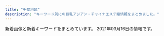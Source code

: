 ```yaml
---
title: "千葉地区"
description: "キーワード別にの巨乳アジアン・チャイナエステ嬢情報をまとめました。"
---
```


新着画像と新着キーワードをまとめています。
2021年03月16日の情報です。

<DmmAffiliateIns />
<KeywordTable
  shops={
    [
    {
        "name": "\u5922\u91cc \uff5e\u3086\u3081\u3055\u3068\uff5e",
        "img_links": [
            "https://yumesato.relaxjp.com/css/staff/staff06-a.png",
            "https://yumesato.relaxjp.com/css/tel.png",
            "https://yumesato.relaxjp.com/css/nav/nav-002.png",
            "https://yumesato.relaxjp.com/css/staff/staff08.png",
            "https://yumesato.relaxjp.com/css/nav/nav-005.png",
            "https://yumesato.relaxjp.com/css/top01.png",
            "https://yumesato.relaxjp.com/css/top02.png",
            "https://yumesato.relaxjp.com/css/nav/nav-001.png",
            "https://yumesato.relaxjp.com/css/staff/staff05-a.png",
            "https://yumesato.relaxjp.com/css/staff/staff06.png",
            "https://yumesato.relaxjp.com/css/staff/staff03.png",
            "https://yumesato.relaxjp.com/css/staff/staff01-a.png",
            "https://yumesato.relaxjp.com/css/staff/staff004-a.png",
            "https://yumesato.relaxjp.com/css/staff/staff08-a.png",
            "https://yumesato.relaxjp.com/css/staff/staff02-a.png",
            "https://yumesato.relaxjp.com/css/staff/staff004.png",
            "https://yumesato.relaxjp.com/css/staff/staff02.png",
            "https://yumesato.relaxjp.com/css/staff/staff07-a.png",
            "https://yumesato.relaxjp.com/css/nav/nav-004.png",
            "https://yumesato.relaxjp.com/css/nav/nav-003.png",
            "https://yumesato.relaxjp.com/css/staff/staff05.png",
            "https://yumesato.relaxjp.com/css/staff/staff07.png",
            "https://yumesato.relaxjp.com/css/staff/staff01.png",
            "https://yumesato.relaxjp.com/css/staff/staff03-a.png",
            "https://yumesato.relaxjp.com/css/nav/nav-006.png"
        ],
        "url": "https://yumesato.relaxjp.com/",
        "keywords": {
            "89": 1,
            "G": 1,
            "D": 2,
            "E": 4,
            "86": 6,
            "93": 1,
            "C": 1
        },
        "station": "JR\u56db\u8857\u9053\u99c5\u5317\u53e3"
    },
    {
        "url": "http://www.yatunomi.com/",
        "keywords": {},
        "name": "\u30ea\u30e9\u30db\u30fc\u30e0",
        "img_links": [
            "http://www.yatunomi.com/images/02.jpg",
            "http://www.yatunomi.com/images/icon_bar.png",
            "http://www.yatunomi.com/images/004.jpg",
            "http://www.yatunomi.com/images/sample1.jpg",
            "http://www.yatunomi.com/images/1.jpg",
            "http://www.yatunomi.com/images/sample_photo4.jpg",
            "http://www.yatunomi.com/images/3.jpg",
            "http://www.yatunomi.com/images/005.jpg",
            "http://www.yatunomi.com/images/006.jpg",
            "http://www.yatunomi.com/images/46-11051416223130.jpg",
            "http://www.yatunomi.com/images/01.jpg",
            "http://www.yatunomi.com/images/003.jpg",
            "http://www.yatunomi.com/images/sample_photo2.jpg",
            "http://www.yatunomi.com/images/sample_photo3.jpg",
            "http://www.yatunomi.com/images/2.jpg",
            "http://www.yatunomi.com/images/sample_photo1.jpg"
        ],
        "station": "\u5317\u7fd2\u5fd7\u91ce\u99c5\u6771\u53e3"
    },
    {
        "name": "Kagei -\u30ab\u30b2-",
        "station": "JR\u5e55\u5f35\u672c\u90f7\u99c5\u6771\u53e3",
        "img_links": [
            "http://aroma-massage.biz/images/cg05.jpg",
            "http://aroma-massage.biz/images/cg01.jpg",
            "http://aroma-massage.biz/images/stal.jpg",
            "http://aroma-massage.biz/images/tit3.jpg",
            "http://aroma-massage.biz/images/r2.jpg",
            "http://aroma-massage.biz/images/accl.jpg",
            "http://aroma-massage.biz/images/m5.png",
            "http://aroma-massage.biz/images/tit5.jpg",
            "http://aroma-massage.biz/images/no.png",
            "http://aroma-massage.biz/images/r1.jpg",
            "http://aroma-massage.biz/images/tit2.jpg",
            "http://aroma-massage.biz/images/cg04.jpg",
            "http://aroma-massage.biz/images/m2.png",
            "http://aroma-massage.biz/images/spt.png",
            "http://aroma-massage.biz/images/m4.png",
            "http://aroma-massage.biz/images/tit6.jpg",
            "http://aroma-massage.biz/images/stat.jpg",
            "http://aroma-massage.biz/images/m6.png",
            "http://aroma-massage.biz/images/tit4.jpg",
            "http://aroma-massage.biz/images/ro.jpg",
            "http://aroma-massage.biz/images/cg051.jpg",
            "http://aroma-massage.biz/images/bur.jpg",
            "http://aroma-massage.biz/images/m3.png",
            "http://aroma-massage.biz/images/bul.jpg",
            "http://aroma-massage.biz/images/fla.jpg",
            "http://aroma-massage.biz/images/tm.jpg",
            "http://aroma-massage.biz/images/m1.png",
            "http://aroma-massage.biz/images/top.png",
            "http://aroma-massage.biz/images/cg03.jpg",
            "http://aroma-massage.biz/images/cg02.jpg"
        ],
        "keywords": {
            "D": 5
        },
        "url": "http://aroma-massage.biz/"
    },
    {
        "img_links": [
            "http://flower-esthe.net/img/f1.jpg",
            "http://flower-esthe.net/img/st1.jpg",
            "http://flower-esthe.net/img/sm.jpg",
            "http://flower-esthe.net/img/t6.jpg",
            "http://flower-esthe.net/img/t2.jpg",
            "http://flower-esthe.net/img/t5.jpg",
            "http://flower-esthe.net/img/st6.jpg",
            "http://flower-esthe.net/img/stt1.jpg",
            "http://flower-esthe.net/img/nosta.jpg",
            "http://flower-esthe.net/img/r1.jpg",
            "http://flower-esthe.net/img/r3.jpg",
            "http://flower-esthe.net/img/noo.png",
            "http://flower-esthe.net/img/t4.jpg",
            "http://flower-esthe.net/img/st8.jpg",
            "http://flower-esthe.net/img/st3.jpg",
            "http://flower-esthe.net/img/t3.jpg",
            "http://flower-esthe.net/img/no.png",
            "http://flower-esthe.net/img/top1.jpg",
            "http://flower-esthe.net/img/stt3.jpg",
            "http://flower-esthe.net/img/st7.jpg",
            "http://flower-esthe.net/img/r4.jpg",
            "http://flower-esthe.net/img/st4.jpg",
            "http://flower-esthe.net/img/t1.jpg",
            "http://flower-esthe.net/img/st2.jpg",
            "http://flower-esthe.net/img/r2.jpg"
        ],
        "name": "\u30b7\u30fc\u30af\u30ec\u30c3\u30c8\u30c7\u30fc\u30c8",
        "station": "\u516b\u5343\u4ee3\u53f0\u99c5\u897f\u53e3",
        "keywords": {
            "87": 1,
            "E": 2,
            "C": 1,
            "88": 1,
            "D": 2,
            "86": 3
        },
        "url": "http://flower-esthe.net/"
    },
    {
        "img_links": [
            "https://static.wixstatic.com/media/656261_13b56d76ba4b4f3fbdd2d614b7f3131a~mv2.jpg",
            "https://static.wixstatic.com/media/656261_352bc4d873814c08890c13c58d54ed11~mv2.jpg",
            "https://static.wixstatic.com/media/656261_f19819762927421fbc7e462b610e64db~mv2.jpg",
            "https://static.wixstatic.com/media/656261_dc91ba7dbcfd49cf94b6f33f427eabc4~mv2.jpg",
            "https://static.wixstatic.com/media/656261_1e3c42dadc4c43f6a67e3c43ab3a7e86~mv2.jpg",
            "https://static.wixstatic.com/media/656261_d5f654a2160b48ac899281411259fefe~mv2.jpg",
            "https://static.wixstatic.com/media/656261_cd548a1ebd6547bca0b1f7902b51ec53~mv2.jpg"
        ],
        "keywords": {
            "C": 7
        },
        "url": "https://www.orange-relaxation.com/",
        "name": "Orange \u30aa\u30e9\u30f3\u30b8\u30e5",
        "station": "JR\u8607\u6211\u99c5"
    },
    {
        "station": "\u9ad8\u6839\u6728\u6238\u99c5\u5357\u53e3",
        "img_links": [
            "http://aimise.com/xj/003.jpg",
            "http://aimise.com/images/an5.jpg",
            "http://aimise.com/images/an4.jpg",
            "http://aimise.com/xj/02.jpg",
            "http://aimise.com/xj/hf/2.jpg",
            "http://aimise.com/images/iyasi5.jpg",
            "http://aimise.com/xj/hf/3.jpg",
            "http://aimise.com/images/iyasi6.jpg",
            "http://aimise.com/images/240425-1210261S50276.png",
            "http://aimise.com/xj/004.jpg",
            "http://aimise.com/images/an2.jpg",
            "http://aimise.com/images/an6.jpg",
            "http://aimise.com/images/iyasi4.jpg",
            "http://aimise.com/xj/001.jpg",
            "http://aimise.com/images/an1.jpg",
            "http://aimise.com/images/iyasi3.jpg",
            "http://aimise.com/xj/002.jpg",
            "http://aimise.com/images/iyasi8.jpg",
            "http://aimise.com/xj/hf/4.jpg",
            "http://aimise.com/xj/hf/1.jpg",
            "http://aimise.com/images/iyasi7.jpg",
            "http://aimise.com/xj/006.jpg",
            "http://aimise.com/images/iyasi2.jpg",
            "http://aimise.com/xj/005.jpg",
            "http://aimise.com/xj/01.jpg",
            "http://aimise.com/images/an3.jpg",
            "http://aimise.com/xj/03.jpg"
        ],
        "keywords": {},
        "name": "\u91d1\u73b2\u74cf-\u30ad\u30f3\u30ec\u30fc\u30ed\u30fc-",
        "url": "http://aimise.com/"
    },
    {
        "keywords": {
            "F": 47,
            "C": 38,
            "88": 45,
            "89": 15,
            "84": 30,
            "86": 15,
            "E": 79,
            "83": 15,
            "87": 60,
            "D": 77,
            "85": 30
        },
        "name": "\u5929\u4f7f\u306e\u68ee",
        "img_links": [
            "https://tenshinomori.xyz.mn/photos/sites/11/2021/02/2021022516063829.jpg",
            "https://tenshinomori.xyz.mn/images/s3.png",
            "https://tenshinomori.xyz.mn/photos/sites/11/2020/08/2020082801351383.jpg",
            "https://tenshinomori.xyz.mn/images/s_staff.png",
            "https://tenshinomori.xyz.mn/images/room2.jpg",
            "https://tenshinomori.xyz.mn/images/mobile.jpg",
            "https://tenshinomori.xyz.mn/photos/sites/11/2020/09/2020092918150341.jpg",
            "https://tenshinomori.xyz.mn/images/room4.jpg",
            "https://tenshinomori.xyz.mn/images/m8.jpg",
            "https://tenshinomori.xyz.mn/images/m7.jpg",
            "https://tenshinomori.xyz.mn/photos/sites/11/2020/09/2020091810504376.jpg",
            "https://tenshinomori.xyz.mn/photos/sites/11/2020/08/2020082801335944-e1598684436869.jpg",
            "https://tenshinomori.xyz.mn/images/m12.jpg",
            "https://tenshinomori.xyz.mn/photos/sites/11/2020/10/2020101312202426.jpg",
            "https://tenshinomori.xyz.mn/photos/sites/11/2021/01/2021012512272978.jpg",
            "https://tenshinomori.xyz.mn/photos/sites/11/2020/08/2020082801351653.jpg",
            "https://tenshinomori.xyz.mn/images/room1.jpg",
            "https://tenshinomori.xyz.mn/images/m10.jpg",
            "https://tenshinomori.xyz.mn/images/m14.jpg",
            "https://tenshinomori.xyz.mn/images/s_news.png",
            "https://tenshinomori.xyz.mn/photos/sites/11/2021/02/2021021814154555.jpg",
            "https://tenshinomori.xyz.mn/photos/sites/11/2020/09/2020092915301397-e1601361023899.jpeg",
            "https://tenshinomori.xyz.mn/photos/sites/11/2020/11/2020110419415087.jpg",
            "https://tenshinomori.xyz.mn/photos/sites/11/2021/01/2021012512272978-e1612588239327.jpg",
            "https://tenshinomori.xyz.mn/images/s_massage.png",
            "https://tenshinomori.xyz.mn/images/s1.png",
            "https://tenshinomori.xyz.mn/images/s_link.png",
            "https://tenshinomori.xyz.mn/images/info.jpg",
            "https://tenshinomori.xyz.mn/images/room3.jpg",
            "https://tenshinomori.xyz.mn/photos/sites/11/2021/01/2021010815482045.jpg",
            "https://tenshinomori.xyz.mn/images/top.png",
            "https://tenshinomori.xyz.mn/photos/sites/11/2020/12/2020121613443586.jpg",
            "https://tenshinomori.xyz.mn/photos/sites/11/2020/09/2020091111050813.jpg",
            "https://tenshinomori.xyz.mn/images/m15.jpg",
            "https://tenshinomori.xyz.mn/images/m13.jpg",
            "https://tenshinomori.xyz.mn/images/m11.jpg",
            "https://tenshinomori.xyz.mn/photos/sites/11/2020/12/2020121016271562.jpg",
            "https://tenshinomori.xyz.mn/photos/sites/11/2020/08/2020082814393594.jpg",
            "https://tenshinomori.xyz.mn/images/m9.jpg",
            "https://tenshinomori.xyz.mn/photos/sites/11/2020/09/2020091810504376-e1600835665263.jpg",
            "https://tenshinomori.xyz.mn/images/s_pick.png"
        ],
        "url": "https://tenshinomori.xyz.mn/",
        "station": "JR\u6d25\u7530\u6cbc\u99c5\u5317\u53e3"
    },
    {
        "name": "\u6e80\u8db3",
        "url": "http://aroma-relax.pink/",
        "station": "JR\u4f50\u5009\u99c5\u5317\u53e3",
        "img_links": [
            "http://aroma-relax.pink/images/cg01.jpg",
            "http://aroma-relax.pink/images/cg011.jpg",
            "http://aroma-relax.pink/images/r1.jpg",
            "http://aroma-relax.pink/images/cg05.jpg",
            "http://aroma-relax.pink/images/cg03.jpg",
            "http://aroma-relax.pink/link/menlog.jpg",
            "http://aroma-relax.pink/images/top.jpg",
            "http://aroma-relax.pink/images/cg02.jpg",
            "http://aroma-relax.pink/images/r2.jpg"
        ],
        "keywords": {}
    },
    {
        "keywords": {
            "84": 1,
            "85": 5,
            "80": 1,
            "83": 1,
            "86": 6,
            "87": 4,
            "D": 16,
            "E": 1,
            "C": 1
        },
        "station": "JR\u6d25\u7530\u6cbc\u99c5\u5317\u53e3",
        "name": "\u30b4\u30fc\u30eb\u30c7\u30f3\u30bf\u30a4\u30e0",
        "url": "http://golden-time.jpn.mn/",
        "img_links": [
            "http://golden-time.jpn.mn/images/link_nav06.jpg",
            "http://golden-time.jpn.mn/photos/sites/69/2020/09/2020091207514598.jpg",
            "http://golden-time.jpn.mn/photos/sites/69/2021/01/2021012414232370.jpg",
            "http://golden-time.jpn.mn/images/ico01.png",
            "http://golden-time.jpn.mn/photos/sites/69/2021/03/2021031615565242.jpg",
            "http://golden-time.jpn.mn/images/info1.jpg",
            "http://golden-time.jpn.mn/images/info3.jpg",
            "http://golden-time.jpn.mn/images/sp_top.jpg",
            "http://golden-time.jpn.mn/photos/sites/69/2020/09/202009160836574.jpg",
            "http://golden-time.jpn.mn/images/link_nav05.jpg",
            "http://golden-time.jpn.mn/images/link_nav03.jpg",
            "http://golden-time.jpn.mn/images/side_link.jpg",
            "http://golden-time.jpn.mn/photos/sites/69/2020/11/2020111607331079.jpg",
            "http://golden-time.jpn.mn/images/top_slider01.jpg",
            "http://golden-time.jpn.mn/photos/sites/69/2019/12/2019120901533068.jpg",
            "http://golden-time.jpn.mn/photos/sites/69/2020/12/2020122203240620.jpg",
            "http://golden-time.jpn.mn/photos/sites/69/2020/05/2020053002120414.jpg",
            "http://golden-time.jpn.mn/photos/sites/69/2019/12/2019120209284771.jpg",
            "http://golden-time.jpn.mn/photos/sites/69/2021/03/2021031614251878.jpg",
            "http://golden-time.jpn.mn/photos/sites/69/2020/09/2020091207515151.jpg",
            "http://golden-time.jpn.mn/photos/sites/69/2019/12/201912060728409.jpg",
            "http://golden-time.jpn.mn/images/link_nav07.jpg",
            "http://golden-time.jpn.mn/images/top.png",
            "http://golden-time.jpn.mn/photos/sites/69/2019/12/2019120901533068-e1615776512845.jpg",
            "http://golden-time.jpn.mn/images/link_nav01.jpg",
            "http://golden-time.jpn.mn/images/link_nav04.jpg",
            "http://golden-time.jpn.mn/photos/sites/69/2020/06/2020061808580654.jpg",
            "http://golden-time.jpn.mn/images/info2.jpg",
            "http://golden-time.jpn.mn/photos/sites/69/2019/12/2019120209284861.jpg",
            "http://golden-time.jpn.mn/photos/sites/69/2019/12/2019120901533068-e1615444982782.jpg",
            "http://golden-time.jpn.mn/images/side_tel.jpg",
            "http://golden-time.jpn.mn/photos/sites/69/2019/12/2019120209284923.jpg",
            "http://golden-time.jpn.mn/images/link_nav02.jpg",
            "http://golden-time.jpn.mn/photos/sites/69/2020/11/2020110608161178.jpg",
            "http://golden-time.jpn.mn/images/top_slider02.png",
            "http://golden-time.jpn.mn/images/side_mobile.jpg",
            "http://golden-time.jpn.mn/photos/sites/69/2019/12/2019122305283220.jpg",
            "http://golden-time.jpn.mn/photos/sites/69/2019/12/2019121206424523.jpg",
            "http://golden-time.jpn.mn/photos/sites/69/2021/01/2021012414241982.jpg",
            "http://golden-time.jpn.mn/photos/sites/69/2019/12/2019120804110927.jpg"
        ]
    },
    {
        "name": "\u9e97\u3046\u3089\u3089",
        "station": "JR\u7a32\u6bdb\u99c5\u6771\u53e3",
        "url": "http://rosabella.red/",
        "keywords": {
            "F": 1,
            "88": 1
        },
        "img_links": [
            "http://rosabella.red/_src/51699434/wechatimg24_20210111165414829.jpg",
            "http://rosabella.red/_src/53575336/261614140524_.pic.jpg",
            "http://rosabella.red/_src/53575325/261614140524_.pic.jpg",
            "http://rosabella.red/_src/44488629/cam-1.jpg",
            "http://rosabella.red/_src/40198298/wechatimg343.jpg",
            "http://rosabella.red/_src/52706194/wechatimg206.jpg",
            "http://rosabella.red/_src/50390306/wechatimg1084.jpg",
            "http://rosabella.red/_src/40198189/s_face.jpg",
            "http://rosabella.red/_src/50390122/wechatimg1009.jpg",
            "http://rosabella.red/_src/40198029/s_pick.jpg",
            "http://rosabella.red/_src/52706170/wechatimg206.jpg",
            "http://rosabella.red/_src/40198019/download-2.jpg",
            "http://rosabella.red/_src/51699441/wechatimg24_20210111165414829.jpg",
            "http://rosabella.red/_src/40198073/s_pick.jpg",
            "http://rosabella.red/_src/40198223/wx00020615-171913%402x.png",
            "http://rosabella.red/_src/53868760/wechatimg1084.jpg",
            "http://rosabella.red/_src/40198165/s_info.jpg",
            "http://rosabella.red/_src/40198143/s_staff01.jpg",
            "http://rosabella.red/_src/40198588/wechatimg343.jpg",
            "http://rosabella.red/_src/40198021/download-3.jpg",
            "http://rosabella.red/_src/40198090/s_info.jpg",
            "http://rosabella.red/_src/53575326/261614140524_.pic.jpg",
            "http://rosabella.red/_src/40198025/download-5.jpg",
            "http://rosabella.red/_src/50390320/wechatimg1084.jpg",
            "http://rosabella.red/_src/40198062/s_info.jpg",
            "http://rosabella.red/_src/40198220/s_info.jpg",
            "http://rosabella.red/_src/52706195/wechatimg206.jpg",
            "http://rosabella.red/_src/51699437/wechatimg24_20210111165414829.jpg",
            "http://rosabella.red/_src/40198590/wechatimg343.jpg",
            "http://rosabella.red/_src/40198015/download.jpg",
            "http://rosabella.red/_src/53575246/261614140524_.pic.jpg",
            "http://rosabella.red/_src/52706085/wechatimg206.jpg",
            "http://rosabella.red/_src/40198045/s_face.jpg",
            "http://rosabella.red/_src/40198159/s_pick.jpg",
            "http://rosabella.red/_src/40198093/wx00020615-171913%402x.png",
            "http://rosabella.red/_src/53575335/261614140524_.pic.jpg",
            "http://rosabella.red/_src/52706495/wechatimg206.jpg",
            "http://rosabella.red/_src/40198214/s_pick.jpg",
            "http://rosabella.red/_src/40198014/sign.png",
            "http://rosabella.red/_src/52706193/wechatimg206.jpg",
            "http://rosabella.red/_src/51699442/wechatimg24_20210111165414829.jpg",
            "http://rosabella.red/_src/40198168/wx00020615-171913%402x.png",
            "http://rosabella.red/_src/50390318/wechatimg1084.jpg",
            "http://rosabella.red/_src/52706514/wechatimg206.jpg",
            "http://rosabella.red/_src/51699440/wechatimg24_20210111165414829.jpg",
            "http://rosabella.red/_src/50390119/wechatimg1006.jpg",
            "http://rosabella.red/_src/49759165/wechatimg343.jpg",
            "http://rosabella.red/_src/40198017/download-1.jpg",
            "http://rosabella.red/_src/53868762/wechatimg1084.jpg",
            "http://rosabella.red/_src/51699415/wechatimg24_20210111165414829.jpg",
            "http://rosabella.red/_src/40198186/s_pick.jpg",
            "http://rosabella.red/_src/40198192/s_info.jpg",
            "http://rosabella.red/_src/40198217/s_face.jpg",
            "http://rosabella.red/_src/40198195/wx00020615-171913%402x.png",
            "http://rosabella.red/_src/40198162/s_face.jpg",
            "http://rosabella.red/_src/40198065/wx00020615-171913%402x.png",
            "http://rosabella.red/_src/40198591/wechatimg343.jpg",
            "http://rosabella.red/_src/53575334/261614140524_.pic.jpg",
            "http://rosabella.red/_src/50390319/wechatimg1084.jpg",
            "http://rosabella.red/_src/53575320/261614140524_.pic.jpg",
            "http://rosabella.red/_src/40198023/download-4.jpg",
            "http://rosabella.red/_src/51699426/wechatimg24_20210111165414829.jpg",
            "http://rosabella.red/_src/53868767/wechatimg1084.jpg",
            "http://rosabella.red/_src/40198080/s_face.jpg"
        ]
    },
    {
        "img_links": [
            "http://iyasi-time.com/images/top/top_08.png",
            "http://iyasi-time.com/images/top/top_03.jpg",
            "http://iyasi-time.com/images/top/top_06.jpg",
            "http://iyasi-time.com/images/top/top_01.jpg",
            "http://iyasi-time.com/images/top/top_02.jpg",
            "http://iyasi-time.com/images/top/top_05.jpg",
            "http://iyasi-time.com/images/top/top_04.jpg",
            "http://iyasi-time.com/images/home/top.jpg",
            "http://iyasi-time.com/images/staff_image/staf_08a.jpg",
            "http://iyasi-time.com/images/page_top.png"
        ],
        "name": "\u5eb7\u697d\u5712-KOURAKUEN-",
        "url": "http://iyasi-time.com/",
        "station": "JR\u4e94\u4e95\u99c5\u897f\u53e3",
        "keywords": {}
    },
    {
        "url": "http://nikity.xyz/",
        "name": "\u7652\u3057\u5929\u4f7f",
        "station": "\u4e09\u54b2\u99c5\u6771\u53e3",
        "keywords": {
            "85": 5,
            "87": 1,
            "C": 8,
            "D": 4
        },
        "img_links": [
            "http://nikity.xyz/picture/room1.jpg",
            "http://nikity.xyz/uploads/210202/1-21020215552R31.jpg",
            "http://nikity.xyz/picture/top.jpg",
            "http://nikity.xyz/uploads/210208/1-21020PU411Y7.jpg",
            "http://nikity.xyz/picture/room3.jpg",
            "http://nikity.xyz/picture/s_staff.jpg",
            "http://nikity.xyz/uploads/210202/1-21020215563U25.jpg",
            "http://nikity.xyz/picture/s_news.jpg",
            "http://nikity.xyz/picture/s_shedule.jpg",
            "http://nikity.xyz/uploads/210202/1-21020215543XH.jpg",
            "http://nikity.xyz/uploads/210208/1-21020PU403V1.jpg",
            "http://nikity.xyz/picture/room4.jpg",
            "http://nikity.xyz/uploads/210206/1-210206100255409.jpg",
            "http://nikity.xyz/picture/room2.jpg",
            "http://nikity.xyz/uploads/210206/1-210206100410V8.jpg"
        ]
    },
    {
        "name": "\u3044\u3053\u3044 \u61a9",
        "station": "JR\u6210\u7530\u99c5",
        "img_links": [
            "http://www.ikoi-este.com/i/images/5.jpg",
            "http://www.ikoi-este.com/i/images/1.jpg",
            "http://www.ikoi-este.com/images/interior/1.jpg",
            "http://www.ikoi-este.com/sp/img/2.jpg",
            "http://www.ikoi-este.com/images/contents.jpg",
            "http://www.ikoi-este.com/images/interior/s6.jpg",
            "http://www.ikoi-este.com/images/girl/gal_1912231126291577068038004.jpg",
            "http://www.ikoi-este.com/images/interior/s1.jpg",
            "http://www.ikoi-este.com/images/interior/s5.jpg",
            "http://www.ikoi-este.com/images/y.jpg",
            "http://www.ikoi-este.com/images/girl/gal_1912231126291577068038005.jpg",
            "http://www.ikoi-este.com/i/images/6.jpg",
            "http://www.ikoi-este.com/sp/img/3.jpg",
            "http://www.ikoi-este.com/images/interior/s2.jpg",
            "http://www.ikoi-este.com/images/interior/s3.jpg",
            "http://www.ikoi-este.com/images/menu/contents_off.jpg",
            "http://www.ikoi-este.com/images/girl/gal_1912231124271577067869004.jpg",
            "http://www.ikoi-este.com/images/menu/interior_off.jpg",
            "http://www.ikoi-este.com/images/interior/s4.jpg",
            "http://www.ikoi-este.com/images/menu/top_off.jpg",
            "http://www.ikoi-este.com/sp/img/4.jpg",
            "http://www.ikoi-este.com/i/images/3.jpg",
            "http://www.ikoi-este.com/images/girl/gal_1912231129151577068241005.jpg",
            "http://www.ikoi-este.com/i/images/2.jpg",
            "http://www.ikoi-este.com/i/images/4.jpg",
            "http://www.ikoi-este.com/sp/img/1.jpg",
            "http://www.ikoi-este.com/sp/img/6.jpg",
            "http://www.ikoi-este.com/images/girl/gal_1912231129151577068241004.jpg",
            "http://www.ikoi-este.com/sp/img/5.jpg",
            "http://www.ikoi-este.com/images/girl/gal_1912231124271577067869005.jpg",
            "http://www.ikoi-este.com/images/menu/staff_off.jpg"
        ],
        "url": "http://www.ikoi-este.com/",
        "keywords": {}
    },
    {
        "img_links": [
            "http://www.madonna.work/images/staff_t.jpg",
            "http://www.madonna.work/images/tel.jpg",
            "http://www.madonna.work/images/news.jpg",
            "http://www.madonna.work/img/sasa1.jpg",
            "http://www.madonna.work/images/mobile.jpg",
            "http://www.madonna.work/img/sora1.jpg",
            "http://www.madonna.work/images/rec2.jpg",
            "http://www.madonna.work/images/ac2.jpg",
            "http://www.madonna.work/images/1.jpg",
            "http://www.madonna.work/images/ac1.jpg",
            "http://www.madonna.work/images/int1.jpg",
            "http://www.madonna.work/images/rec1.jpg",
            "http://www.madonna.work/images/int2.jpg",
            "http://www.madonna.work/images/2.jpg",
            "http://www.madonna.work/img/aya1.jpg",
            "http://www.madonna.work/images/ta.jpg",
            "http://www.madonna.work/images/head.jpg",
            "http://www.madonna.work/images/interior_t.jpg",
            "http://www.madonna.work/images/3.jpg"
        ],
        "keywords": {},
        "name": "\u697d\u7652 \uff5e\u3089\u304f\u305b\u3093\uff5e",
        "url": "http://www.madonna.work/",
        "station": "\u516c\u6d25\u306e\u675c\u99c5"
    },
    {
        "station": "\u9ad8\u6839\u6728\u6238\u99c5\u5317\u53e3",
        "keywords": {},
        "url": "http://kourakuenmise.com/",
        "img_links": [
            "http://kourakuenmise.com/images/2078427_1.jpg",
            "http://kourakuenmise.com/images/header_img.jpg",
            "http://kourakuenmise.com/images/46-11051416223130.jpg",
            "http://kourakuenmise.com/zp/img006.jpg",
            "http://kourakuenmise.com/zp/img005.jpg",
            "http://kourakuenmise.com/zp/img222.jpg",
            "http://kourakuenmise.com/images/news_bj.jpg",
            "http://kourakuenmise.com/zp/img011.jpg",
            "http://kourakuenmise.com/zp/img007.jpg",
            "http://kourakuenmise.com/images/mobile.jpg",
            "http://kourakuenmise.com/zp/img012.jpg",
            "http://kourakuenmise.com/zp/img111.jpg"
        ],
        "name": "\u5eb7\u697d\u5712"
    },
    {
        "name": "\u30e4\u30fc\u30db\u30fc",
        "station": "\u516b\u5343\u4ee3\u53f0\u99c5\u6771\u53e3",
        "url": "http://aroma-esthe.blue",
        "keywords": {
            "86": 3,
            "E": 1,
            "C": 1,
            "88": 1,
            "D": 2
        },
        "img_links": [
            "http://aroma-esthe.blue/img/t2.jpg",
            "http://aroma-esthe.blue/img/st1.jpg",
            "http://aroma-esthe.blue/img/t4.jpg",
            "http://aroma-esthe.blue/img/st3.jpg",
            "http://aroma-esthe.blue/img/sm.jpg",
            "http://aroma-esthe.blue/img/st2.jpg",
            "http://aroma-esthe.blue/img/t5.jpg",
            "http://aroma-esthe.blue/img/stt3.jpg",
            "http://aroma-esthe.blue/img/f1.jpg",
            "http://aroma-esthe.blue/img/t6.jpg",
            "http://aroma-esthe.blue/img/st4.jpg",
            "http://aroma-esthe.blue/img/nosta.jpg",
            "http://aroma-esthe.blue/img/t3.jpg",
            "http://aroma-esthe.blue/img/stt1.jpg",
            "http://aroma-esthe.blue/img/noo.png",
            "http://aroma-esthe.blue/img/no.png",
            "http://aroma-esthe.blue/img/t1.jpg",
            "http://aroma-esthe.blue/img/top.jpg"
        ]
    },
    {
        "keywords": {
            "D": 6,
            "93": 2,
            "87": 3,
            "84": 1,
            "85": 1,
            "C": 1,
            "E": 1,
            "86": 2
        },
        "img_links": [
            "http://www.aya-esthe.xyz/images/interior_t.jpg",
            "http://www.aya-esthe.xyz/files/053.jpg",
            "http://www.aya-esthe.xyz/files/045-03.jpg",
            "http://www.aya-esthe.xyz/images/sys1.jpg",
            "http://www.aya-esthe.xyz/files/026.jpg",
            "http://www.aya-esthe.xyz/files/027-03.jpg",
            "http://www.aya-esthe.xyz/files/051.jpg",
            "http://www.aya-esthe.xyz/files/027-02.jpg",
            "http://www.aya-esthe.xyz/files/027.jpg",
            "http://www.aya-esthe.xyz/files/053-03.jpg",
            "http://www.aya-esthe.xyz/files/006-03.jpg",
            "http://www.aya-esthe.xyz/images/head.jpg",
            "http://www.aya-esthe.xyz/files/005.jpg",
            "http://www.aya-esthe.xyz/files/003-02.jpg",
            "http://www.aya-esthe.xyz/files/003-03.jpg",
            "http://www.aya-esthe.xyz/files/053-02.jpg",
            "http://www.aya-esthe.xyz/files/005-02.jpg",
            "http://www.aya-esthe.xyz/files/045-02.jpg",
            "http://www.aya-esthe.xyz/files/026-02.jpg",
            "http://www.aya-esthe.xyz/images/staff_t.jpg",
            "http://www.aya-esthe.xyz/files/045.jpg",
            "http://www.aya-esthe.xyz/files/006.jpg",
            "http://www.aya-esthe.xyz/files/046.jpg",
            "http://www.aya-esthe.xyz/files/003.jpg",
            "http://www.aya-esthe.xyz/images/news.jpg",
            "http://www.aya-esthe.xyz/files/051-03.jpg",
            "http://www.aya-esthe.xyz/files/026-03.jpg",
            "http://www.aya-esthe.xyz/files/006-02.jpg",
            "http://www.aya-esthe.xyz/files/005-03.jpg",
            "http://www.aya-esthe.xyz/images/tel.jpg",
            "http://www.aya-esthe.xyz/files/046-03.jpg",
            "http://www.aya-esthe.xyz/files/046-02.jpg",
            "http://www.aya-esthe.xyz/images/mobile.jpg",
            "http://www.aya-esthe.xyz/images/int2.jpg",
            "http://www.aya-esthe.xyz/images/link_t.jpg",
            "http://www.aya-esthe.xyz/files/051-02.jpg"
        ],
        "url": "http://www.aya-esthe.xyz/",
        "station": "JR\u7a32\u6bdb\u99c5\u6771\u53e3",
        "name": "\u5f69 \u3042\u3084"
    },
    {
        "url": "http://happiness.jpn.vin/",
        "img_links": [
            "http://happiness.jpn.vin/images/link_nav06.jpg",
            "http://happiness.jpn.vin/images/sp_tit_news.png",
            "http://happiness.jpn.vin/images/room7.jpg",
            "http://happiness.jpn.vin/images/img_service03.jpg",
            "http://happiness.jpn.vin/images/end.png",
            "http://happiness.jpn.vin/images/link_nav03.jpg",
            "http://happiness.jpn.vin/photos/sites/52/2020/10/2020100102525072.jpg",
            "http://happiness.jpn.vin/images/sp_nav03.png",
            "http://happiness.jpn.vin/images/sp_end.jpg",
            "http://happiness.jpn.vin/images/sp_tit_staff.png",
            "http://happiness.jpn.vin/photos/sites/52/2020/06/2020061106025814.jpg",
            "http://happiness.jpn.vin/images/room8.jpg",
            "http://happiness.jpn.vin/images/link_nav01.jpg",
            "http://happiness.jpn.vin/images/room6.jpg",
            "http://happiness.jpn.vin/photos/sites/52/2020/06/2020061307230771.jpg",
            "http://happiness.jpn.vin/photos/sites/52/2020/06/2020061106010711.jpg",
            "http://happiness.jpn.vin/images/card.png",
            "http://happiness.jpn.vin/images/room5.jpg",
            "http://happiness.jpn.vin/images/re.png",
            "http://happiness.jpn.vin/images/link_nav05.jpg",
            "http://happiness.jpn.vin/photos/sites/52/2020/06/2020061105480355.jpg",
            "http://happiness.jpn.vin/images/img_service01.jpg",
            "http://happiness.jpn.vin/images/sp_top.jpg",
            "http://happiness.jpn.vin/images/top.png",
            "http://happiness.jpn.vin/images/sp_nav01.png",
            "http://happiness.jpn.vin/images/link_nav02.jpg",
            "http://happiness.jpn.vin/images/img_service02.jpg",
            "http://happiness.jpn.vin/images/link_nav04.jpg",
            "http://happiness.jpn.vin/images/sp_nav02.png"
        ],
        "station": "\u516b\u5343\u4ee3\u53f0\u99c5\u897f\u53e3",
        "name": "Happiness",
        "keywords": {
            "85": 6,
            "87": 12,
            "86": 12,
            "C": 12,
            "D": 30
        }
    },
    {
        "img_links": [],
        "url": "http://suijyonohana.oks.bz/",
        "name": "\u7a32\u6bdb \u7a76\u6975\u30e9\u30a6\u30a1\u30fc\u30ba",
        "keywords": {},
        "station": "JR\u7a32\u6bdb\u99c5\u897f\u53e3"
    },
    {
        "img_links": [
            "http://smile.oks.bz/photos/sites/41/2019/12/2019122517044066.jpg",
            "http://smile.oks.bz/photos/sites/41/2019/11/2019112410352437.jpg",
            "http://smile.oks.bz/photos/sites/41/2020/09/202009091902267.jpg",
            "http://smile.oks.bz/photos/sites/41/2021/01/2021010911025290.jpg",
            "http://smile.oks.bz/images/link.jpg",
            "http://smile.oks.bz/photos/sites/41/2021/02/2021020310442052.jpg",
            "http://smile.oks.bz/images/s_face.jpg",
            "http://smile.oks.bz/photos/sites/41/2020/07/2020071417514615.jpg",
            "http://smile.oks.bz/photos/sites/41/2021/02/2021022713432946-356x475.jpg",
            "http://smile.oks.bz/images/staff_line.jpg",
            "http://smile.oks.bz/photos/sites/41/2020/10/2020101713162274.jpg",
            "http://smile.oks.bz/photos/sites/41/2019/12/2019122517061810.jpg",
            "http://smile.oks.bz/photos/sites/41/2021/02/2021022713432946.jpg",
            "http://smile.oks.bz/photos/sites/41/2019/09/2019091314115844.jpg",
            "http://smile.oks.bz/photos/sites/41/2021/03/2021030812591776-356x475.jpg",
            "http://smile.oks.bz/photos/sites/41/2020/10/202010071446208.jpg",
            "http://smile.oks.bz/photos/sites/41/2021/02/2021020310442224-356x475.jpg",
            "http://smile.oks.bz/photos/sites/41/2021/03/2021030812591776.jpg",
            "http://smile.oks.bz/images/mobile.jpg",
            "http://smile.oks.bz/photos/sites/41/2020/01/2020012310224324.jpg",
            "http://smile.oks.bz/photos/sites/41/2020/09/2020090213501227.jpg",
            "http://smile.oks.bz/photos/sites/41/2020/11/2020110713394486.jpg",
            "http://smile.oks.bz/photos/sites/41/2021/01/2021012517065775.jpg",
            "http://smile.oks.bz/photos/sites/41/2019/08/201909231726370.jpg",
            "http://smile.oks.bz/images/s_news.jpg",
            "http://smile.oks.bz/photos/sites/41/2019/09/2019090417583313.jpg",
            "http://smile.oks.bz/photos/sites/41/2021/02/2021020310442224.jpg",
            "http://smile.oks.bz/photos/sites/41/2021/02/2021020310442052-356x475.jpg",
            "http://smile.oks.bz/photos/sites/41/2019/09/2019091314105462.jpg",
            "http://smile.oks.bz/photos/sites/41/2019/12/2019122517044318.jpg",
            "http://smile.oks.bz/images/top.jpg",
            "http://smile.oks.bz/photos/sites/41/2019/12/2019122516470912.jpg"
        ],
        "name": "Smile\u30fb\u30b9\u30de\u30a4\u30eb",
        "keywords": {
            "86": 12,
            "87": 6,
            "83": 1,
            "D": 18,
            "E": 3,
            "85": 4,
            "C": 2
        },
        "url": "http://smile.oks.bz/",
        "station": "\u5343\u8449\u4e2d\u592e\u99c5\u6771\u53e3"
    },
    {
        "station": "\u516b\u5343\u4ee3\u53f0\u99c5\u6771\u53e3",
        "img_links": [
            "http://www.fairy.esjoho.com/images/mainImg_sub.jpg",
            "http://www.fairy.esjoho.com/files/011-02.jpg",
            "http://www.fairy.esjoho.com/files/001-03.jpg",
            "http://www.fairy.esjoho.com/files/009.jpg",
            "http://www.fairy.esjoho.com/files/020-02.jpg",
            "http://www.fairy.esjoho.com/files/013.jpg",
            "http://www.fairy.esjoho.com/files/020-03.jpg",
            "http://www.fairy.esjoho.com/files/013-03.jpg",
            "http://www.fairy.esjoho.com/files/006.jpg",
            "http://www.fairy.esjoho.com/files/016-02.jpg",
            "http://www.fairy.esjoho.com/files/011.jpg",
            "http://www.fairy.esjoho.com/files/020.jpg",
            "http://www.fairy.esjoho.com/common/images/photo02.jpg",
            "http://www.fairy.esjoho.com/files/016-03.jpg",
            "http://www.fairy.esjoho.com/common/images/photo01.jpg",
            "http://www.fairy.esjoho.com/images/icon_staff.png",
            "http://www.fairy.esjoho.com/common/images/photo03.jpg",
            "http://www.fairy.esjoho.com/files/001.jpg",
            "http://www.fairy.esjoho.com/files/009-02.jpg",
            "http://www.fairy.esjoho.com/files/001-02.jpg",
            "http://www.fairy.esjoho.com/images/icon_info.png",
            "http://www.fairy.esjoho.com/images/korona.jpg",
            "http://www.fairy.esjoho.com/images/btn2.png",
            "http://www.fairy.esjoho.com/files/006-03.jpg",
            "http://www.fairy.esjoho.com/files/009-03.jpg",
            "http://www.fairy.esjoho.com/images/icon_tel.png",
            "http://www.fairy.esjoho.com/files/016.jpg",
            "http://www.fairy.esjoho.com/files/013-02.jpg",
            "http://www.fairy.esjoho.com/files/011-03.jpg",
            "http://www.fairy.esjoho.com/files/006-02.jpg",
            "http://www.fairy.esjoho.com/images/icon_top.png"
        ],
        "keywords": {
            "85": 4,
            "86": 12,
            "D": 24,
            "C": 4,
            "87": 12
        },
        "url": "http://www.fairy.esjoho.com/",
        "name": "HoneyLove\uff5e\u30cf\u30cb\u30fc\u30e9\u30d6\uff5e"
    },
    {
        "name": "\u7d2b\u82d1",
        "img_links": [],
        "url": "http://milkiyway.xyz/",
        "station": "JR\u5e55\u5f35\u672c\u90f7\u99c5\u6771\u53e3",
        "keywords": {}
    },
    {
        "url": "http://otona-room.work/",
        "img_links": [
            "http://otona-room.work/staff_7611_1551333114399883.jpeg",
            "http://otona-room.work/b2.jpg",
            "http://otona-room.work/staff_7611_1551333114399883.jpg",
            "http://otona-room.work/0.jpg",
            "http://otona-room.work/furo.jpg",
            "http://otona-room.work/head_1_3705_1534384950723871.jpg",
            "http://otona-room.work/staff_5630_1549447096342302.jpg",
            "http://otona-room.work/g1.jpg",
            "http://otona-room.work/staff_5562_1531961868171342.jpeg",
            "http://otona-room.work/staff_5562_1531961868171342.jpg",
            "http://otona-room.work/5.jpg",
            "http://otona-room.work/1.jpg",
            "http://otona-room.work/4.jpg",
            "http://otona-room.work/movie.png",
            "http://otona-room.work/2.jpg",
            "http://otona-room.work/g2.jpg",
            "http://otona-room.work/head_2_3705_1542686088990068.jpg",
            "http://otona-room.work/37051558103226595099.jpg",
            "http://otona-room.work/3.jpg",
            "http://otona-room.work/b3.jpg"
        ],
        "keywords": {},
        "name": "\u6843\u6e90\u90f7",
        "station": "\u6804\u753a\u99c51\u756a\u53e3"
    },
    {
        "url": "http://www.rakuraku-inage.info/",
        "keywords": {
            "C": 4,
            "D": 24,
            "86": 8,
            "88": 4,
            "85": 4,
            "87": 12
        },
        "station": "JR\u7a32\u6bdb\u99c5\u6771\u53e3",
        "img_links": [
            "http://www.rakuraku-inage.info/files/063-03.jpg",
            "http://www.rakuraku-inage.info/files/061-03.jpg",
            "http://www.rakuraku-inage.info/files/062.jpg",
            "http://www.rakuraku-inage.info/files/049-03.jpg",
            "http://www.rakuraku-inage.info/files/049.jpg",
            "http://www.rakuraku-inage.info/files/017.jpg",
            "http://www.rakuraku-inage.info/images/icon_tel.png",
            "http://www.rakuraku-inage.info/files/021-03.jpg",
            "http://www.rakuraku-inage.info/files/061-02.jpg",
            "http://www.rakuraku-inage.info/common/images/photo01.jpg",
            "http://www.rakuraku-inage.info/files/047-02.jpg",
            "http://www.rakuraku-inage.info/files/063.jpg",
            "http://www.rakuraku-inage.info/images/btn2.png",
            "http://www.rakuraku-inage.info/files/047.jpg",
            "http://www.rakuraku-inage.info/images/icon_top.png",
            "http://www.rakuraku-inage.info/files/047-03.jpg",
            "http://www.rakuraku-inage.info/files/062-03.jpg",
            "http://www.rakuraku-inage.info/files/021-02.jpg",
            "http://www.rakuraku-inage.info/files/017-02.jpg",
            "http://www.rakuraku-inage.info/files/021.jpg",
            "http://www.rakuraku-inage.info/files/017-03.jpg",
            "http://www.rakuraku-inage.info/files/063-02.jpg",
            "http://www.rakuraku-inage.info/images/mainImg_sub.jpg",
            "http://www.rakuraku-inage.info/images/icon_staff.png",
            "http://www.rakuraku-inage.info/images/icon_info.png",
            "http://www.rakuraku-inage.info/files/049-02.jpg",
            "http://www.rakuraku-inage.info/files/062-02.jpg",
            "http://www.rakuraku-inage.info/common/images/photo03.jpg",
            "http://www.rakuraku-inage.info/files/061.jpg",
            "http://www.rakuraku-inage.info/common/images/photo02.jpg"
        ],
        "name": "\u3089\u304f\u3089\u304f"
    },
    {
        "img_links": [
            "http://www.sakura-relax.xyz/files/031.jpg",
            "http://www.sakura-relax.xyz/images/tel2.png",
            "http://www.sakura-relax.xyz/images/rsubt4.png",
            "http://www.sakura-relax.xyz/images/slider-img002.jpg",
            "http://www.sakura-relax.xyz/photo_news/upimg/540985f71445468556_0.jpg",
            "http://www.sakura-relax.xyz/files/031-02.jpg",
            "http://www.sakura-relax.xyz/photo_news/upimg/215885f1a37aac2e3e_0.jpg",
            "http://www.sakura-relax.xyz/photo_news/upimg/827105ecc9fb6cdf66_0.jpg",
            "http://www.sakura-relax.xyz/images/rsubt6.png",
            "http://www.sakura-relax.xyz/files/032.jpg",
            "http://www.sakura-relax.xyz/files/032-02.jpg",
            "http://www.sakura-relax.xyz/files/011.jpg",
            "http://www.sakura-relax.xyz/files/011-02.jpg",
            "http://www.sakura-relax.xyz/images/m2.jpg",
            "http://www.sakura-relax.xyz/photo_news/upimg/826735f59e51ce9198_0.jpg",
            "http://www.sakura-relax.xyz/files/030.jpg",
            "http://www.sakura-relax.xyz/photo_news/upimg/779835eabd0b716dfc_0.jpg",
            "http://www.sakura-relax.xyz/images/rsubt5.png",
            "http://www.sakura-relax.xyz/images/b-tel.png",
            "http://www.sakura-relax.xyz/images/m4.jpg",
            "http://www.sakura-relax.xyz/files/030-02.jpg",
            "http://www.sakura-relax.xyz/photo_news/upimg/190185eb4f804163a1_0.jpg",
            "http://www.sakura-relax.xyz/images/rsubt3.png",
            "http://www.sakura-relax.xyz/photo_news/upimg/722845f04113e12e26_0.jpg",
            "http://www.sakura-relax.xyz/photo_news/upimg/96987600678235ec58_0.jpg",
            "http://www.sakura-relax.xyz/images/rsubt7.png",
            "http://www.sakura-relax.xyz/files/033.jpg",
            "http://www.sakura-relax.xyz/images/b-online.png",
            "http://www.sakura-relax.xyz/images/rsubt1.png",
            "http://www.sakura-relax.xyz/images/m3.jpg",
            "http://www.sakura-relax.xyz/images/rsubt2.png",
            "http://www.sakura-relax.xyz/files/033-02.jpg",
            "http://www.sakura-relax.xyz/images/m1.jpg",
            "http://www.sakura-relax.xyz/images/m6.jpg",
            "http://www.sakura-relax.xyz/images/slider-img001.jpg"
        ],
        "keywords": {
            "\u4e73": 12,
            "\u30bb\u30af\u30b7\u30fc": 6,
            "89": 16,
            "90": 8,
            "\u5de8\u4e73": 12,
            "87": 16,
            "D": 16,
            "E": 24
        },
        "name": "\u685c",
        "station": "JR\u56db\u8857\u9053\u99c5\u5317\u53e3",
        "url": "http://www.sakura-relax.xyz/"
    },
    {
        "name": "\u30d5\u30ec\u30c3\u30b7\u30e5\u30d5\u30eb\u30fc\u30c4",
        "url": "http://fresh.estheya.com/",
        "keywords": {
            "F": 1,
            "D": 2,
            "85": 1,
            "C": 1,
            "89": 2,
            "92": 1
        },
        "station": "JR\u6d25\u7530\u6cbc\u99c5\u5317\u53e3",
        "img_links": [
            "http://fresh.estheya.com/css/nav/nav03.png",
            "http://fresh.estheya.com/css/left.jpg",
            "http://fresh.estheya.com/css/nav/nav02.png",
            "http://fresh.estheya.com/css/nav/nav05.png",
            "http://fresh.estheya.com/css/nav/nav06.png",
            "http://fresh.estheya.com/css/staff/staff01.jpg",
            "http://fresh.estheya.com/css/staff002.jpg",
            "http://fresh.estheya.com/css/staff01.jpg",
            "http://fresh.estheya.com/css/staff03.jpg",
            "http://fresh.estheya.com/css/staff/staff04.jpg",
            "http://fresh.estheya.com/css/right.jpg",
            "http://fresh.estheya.com/css/staff/staff02.jpg",
            "http://fresh.estheya.com/css/staff/staff03.jpg",
            "http://fresh.estheya.com/css/nav/nav04.png",
            "http://fresh.estheya.com/css/staff004.jpg",
            "http://fresh.estheya.com/css/nav/nav01.png",
            "http://fresh.estheya.com/css/tel01.png",
            "http://fresh.estheya.com/css/top04.jpg",
            "http://fresh.estheya.com/css/top01.jpg"
        ]
    },
    {
        "keywords": {
            "85": 24,
            "C": 13,
            "86": 12
        },
        "name": "Leo",
        "station": "\u52dd\u7530\u53f0\u99c5\u5357\u53e3",
        "img_links": [
            "http://www.relax-leo.com/img/material/gm5_rollout.png",
            "http://www.relax-leo.com/img/material/top_t2.png",
            "http://www.relax-leo.com/files/008.jpg",
            "http://www.relax-leo.com/files/009-03.jpg",
            "http://www.relax-leo.com/i/img/operation/img_service_04.png",
            "http://www.relax-leo.com/thumbnails/018.jpg",
            "http://www.relax-leo.com/files/015-03.jpg",
            "http://www.relax-leo.com/files/021.jpg",
            "http://www.relax-leo.com/img/material/gm2_rollout.png",
            "http://www.relax-leo.com/img/material/frameback.png",
            "http://www.relax-leo.com/img/material/backlistbtn.png",
            "http://www.relax-leo.com/files/015.jpg",
            "http://www.relax-leo.com/i/img/operation/img_service_02.png",
            "http://www.relax-leo.com/img/top/img_service_04.png",
            "http://www.relax-leo.com/files/011.jpg",
            "http://www.relax-leo.com/img/material/p2_ct1.png",
            "http://www.relax-leo.com/img/material/frames.png",
            "http://www.relax-leo.com/files/023-02.jpg",
            "http://www.relax-leo.com/i/img/operation/img_service_01.png",
            "http://www.relax-leo.com/img/material/top_pickback.png",
            "http://www.relax-leo.com/img/material/top_t5.png",
            "http://www.relax-leo.com/img/material/p7_ct1.png",
            "http://www.relax-leo.com/files/011-03.jpg",
            "http://www.relax-leo.com/files/008-02.jpg",
            "http://www.relax-leo.com/files/022-03.jpg",
            "http://www.relax-leo.com/img/top/img_service_01.png",
            "http://www.relax-leo.com/files/009-02.jpg",
            "http://www.relax-leo.com/i/img/operation/img_service_03.png",
            "http://www.relax-leo.com/files/022.jpg",
            "http://www.relax-leo.com/files/021-02.jpg",
            "http://www.relax-leo.com/thumbnails/008.jpg",
            "http://www.relax-leo.com/files/018-02.jpg",
            "http://www.relax-leo.com/thumbnails/010.jpg",
            "http://www.relax-leo.com/img/material/top_t3.png",
            "http://www.relax-leo.com/files/010.jpg",
            "http://www.relax-leo.com/thumbnails/009.jpg",
            "http://www.relax-leo.com/img/material/gm6_rollout.png",
            "http://www.relax-leo.com/files/010-03.jpg",
            "http://www.relax-leo.com/img/material/p5_ct1.png",
            "http://www.relax-leo.com/img/material/top_t4.png",
            "http://www.relax-leo.com/img/material/p4_ct1.png",
            "http://www.relax-leo.com/files/023.jpg",
            "http://www.relax-leo.com/img/top/img_service_02.png",
            "http://www.relax-leo.com/files/021-03.jpg",
            "http://www.relax-leo.com/files/022-02.jpg",
            "http://www.relax-leo.com/thumbnails/015.jpg",
            "http://www.relax-leo.com/img/material/top_t1.png",
            "http://www.relax-leo.com/files/015-02.jpg",
            "http://www.relax-leo.com/img/material/gm4_rollout.png",
            "http://www.relax-leo.com/thumbnails/021.jpg",
            "http://www.relax-leo.com/img/material/camp20201027.jpg",
            "http://www.relax-leo.com/img/material/gm3_rollout.png",
            "http://www.relax-leo.com/img/material/att.png",
            "http://www.relax-leo.com/thumbnails/011.jpg",
            "http://www.relax-leo.com/files/019.jpg",
            "http://www.relax-leo.com/files/008-03.jpg",
            "http://www.relax-leo.com/img/material/p3_ct1.png",
            "http://www.relax-leo.com/img/material/age.png",
            "http://www.relax-leo.com/files/019-03.jpg",
            "http://www.relax-leo.com/files/010-02.jpg",
            "http://www.relax-leo.com/files/019-02.jpg",
            "http://www.relax-leo.com/img/top/img_service_03.png",
            "http://www.relax-leo.com/img/material/p3_ct2.png",
            "http://www.relax-leo.com/thumbnails/022.jpg",
            "http://www.relax-leo.com/files/023-03.jpg",
            "http://www.relax-leo.com/files/018-03.jpg",
            "http://www.relax-leo.com/thumbnails/023.jpg",
            "http://www.relax-leo.com/img/material/gm1_rollout.png",
            "http://www.relax-leo.com/index4.jpg",
            "http://www.relax-leo.com/files/011-02.jpg",
            "http://www.relax-leo.com/files/009.jpg",
            "http://www.relax-leo.com/thumbnails/019.jpg",
            "http://www.relax-leo.com/files/018.jpg"
        ],
        "url": "http://www.relax-leo.com/"
    },
    {
        "url": "http://genkidou-massage.work/",
        "station": "JR\u90fd\u8cc0\u99c5\u897f\u53e3",
        "keywords": {
            "C": 13,
            "E": 2,
            "D": 4,
            "85": 3,
            "86": 2,
            "88": 2,
            "84": 1
        },
        "name": "\u5143\u6c17\u5802",
        "img_links": [
            "http://genkidou-massage.work/img/st4.jpg",
            "http://genkidou-massage.work/sp/img/sys.jpg",
            "http://genkidou-massage.work/img/s4.jpg",
            "http://genkidou-massage.work/img/sta2.jpg",
            "http://genkidou-massage.work/sp/img/add.jpg",
            "http://genkidou-massage.work/sp/img/pic.jpg",
            "http://genkidou-massage.work/sp/img/t-t.jpg",
            "http://genkidou-massage.work/img/sta3.jpg",
            "http://genkidou-massage.work/img/head.jpg",
            "http://genkidou-massage.work/sp/img/info.jpg",
            "http://genkidou-massage.work/img/st3.jpg",
            "http://genkidou-massage.work/sp/img/t-s.jpg",
            "http://genkidou-massage.work/sp/img/tit.jpg",
            "http://genkidou-massage.work/img/sta1.jpg",
            "http://genkidou-massage.work/sp/img/time2.jpg",
            "http://genkidou-massage.work/sp/img/cam.jpg",
            "http://genkidou-massage.work/img/s3.jpg",
            "http://genkidou-massage.work/sp/img/t-a.jpg",
            "http://genkidou-massage.work/sp/img/tel.jpg",
            "http://genkidou-massage.work/sp/img/st1.jpg",
            "http://genkidou-massage.work/img/st1.jpg",
            "http://genkidou-massage.work/sp/img/pc.jpg",
            "http://genkidou-massage.work/sp/img/st3.jpg",
            "http://genkidou-massage.work/sp/img/p2.jpg",
            "http://genkidou-massage.work/img/xmas.png",
            "http://genkidou-massage.work/sp/img/st4.jpg",
            "http://genkidou-massage.work/img/fla.jpg",
            "http://genkidou-massage.work/img/nos.jpg",
            "http://genkidou-massage.work/img/s2.jpg",
            "http://genkidou-massage.work/sp/img/p3.jpg",
            "http://genkidou-massage.work/sp/img/t-o.jpg",
            "http://genkidou-massage.work/sp/img/p1.jpg",
            "http://genkidou-massage.work/sp/img/time.jpg",
            "http://genkidou-massage.work/img/botton.jpg",
            "http://genkidou-massage.work/img/pickup20.jpg",
            "http://genkidou-massage.work/img/st2.jpg",
            "http://genkidou-massage.work/img/sta4.jpg",
            "http://genkidou-massage.work/sp/img/st2.jpg",
            "http://genkidou-massage.work/sp/img/t-r.jpg",
            "http://genkidou-massage.work/img/s1.jpg",
            "http://genkidou-massage.work/sp/img/botton.jpg",
            "http://genkidou-massage.work/img/fla-2.jpg"
        ]
    },
    {
        "station": "\u4eac\u6210\u7dda\u5343\u8449\u4e2d\u592e\u99c5\u6771\u53e3",
        "url": "http://www.es-chiba.com/",
        "img_links": [
            "http://www.es-chiba.com/images/index_04.png",
            "http://www.es-chiba.com/images/index_14.png",
            "http://www.es-chiba.com/images/02.jpg",
            "http://www.es-chiba.com/images/s01.jpg",
            "http://www.es-chiba.com/girl/girlb3.jpg",
            "http://www.es-chiba.com/images/s04.jpg",
            "http://www.es-chiba.com/images/index_05.png",
            "http://www.es-chiba.com/images/a04.jpg",
            "http://www.es-chiba.com/images/index_19.png",
            "http://www.es-chiba.com/girl/girlh1.jpg",
            "http://www.es-chiba.com/images/01.jpg",
            "http://www.es-chiba.com/images/index_07.png",
            "http://www.es-chiba.com/girl/girlc2.jpg",
            "http://www.es-chiba.com/images/index_02.png",
            "http://www.es-chiba.com/images/index_01.png",
            "http://www.es-chiba.com/images/r2.jpg",
            "http://www.es-chiba.com/images/a06.jpg",
            "http://www.es-chiba.com/girl/girli3.jpg",
            "http://www.es-chiba.com/images/03.jpg",
            "http://www.es-chiba.com/images/index_06.png",
            "http://www.es-chiba.com/images/tit_rec.png",
            "http://www.es-chiba.com/images/tit_staff.png",
            "http://www.es-chiba.com/images/index_20.png",
            "http://www.es-chiba.com/images/s02.jpg",
            "http://www.es-chiba.com/images/r4.jpg",
            "http://www.es-chiba.com/images/r6.jpg",
            "http://www.es-chiba.com/girl/girlh3.jpg",
            "http://www.es-chiba.com/images/acc01.jpg",
            "http://www.es-chiba.com/images/a02.jpg",
            "http://www.es-chiba.com/images/index_09.png",
            "http://www.es-chiba.com/images/a01.jpg",
            "http://www.es-chiba.com/images/line.jpg",
            "http://www.es-chiba.com/images/r1.jpg",
            "http://www.es-chiba.com/girl/girlc3.jpg",
            "http://www.es-chiba.com/images/index_10.png",
            "http://www.es-chiba.com/girl/girli2.jpg",
            "http://www.es-chiba.com/images/s03.jpg",
            "http://www.es-chiba.com/girl/girlc1.jpg",
            "http://www.es-chiba.com/images/hd.jpg",
            "http://www.es-chiba.com/images/index1_03.png",
            "http://www.es-chiba.com/girl/girlb2.jpg",
            "http://www.es-chiba.com/images/acc02.jpg",
            "http://www.es-chiba.com/girl/girlb1.jpg",
            "http://www.es-chiba.com/images/rec.jpg",
            "http://www.es-chiba.com/images/index_22.png",
            "http://www.es-chiba.com/images/index_11.png",
            "http://www.es-chiba.com/images/tit_info.png",
            "http://www.es-chiba.com/images/index_17.png",
            "http://www.es-chiba.com/girl/07.jpg",
            "http://www.es-chiba.com/images/index_13.png",
            "http://www.es-chiba.com/images/r3.jpg",
            "http://www.es-chiba.com/images/index_12.png",
            "http://www.es-chiba.com/images/index_08.png",
            "http://www.es-chiba.com/images/a03.jpg",
            "http://www.es-chiba.com/images/sys.jpg",
            "http://www.es-chiba.com/images/a05.jpg",
            "http://www.es-chiba.com/images/r5.jpg",
            "http://www.es-chiba.com/girl/girli1.jpg"
        ],
        "keywords": {
            "88": 1,
            "C": 2,
            "F": 1,
            "82": 1,
            "D": 2,
            "89": 2,
            "84": 1
        },
        "name": "\u80e1\u8776\u82b1"
    },
    {
        "name": "\u30d3\u30e5\u30fc\u30c6\u30a3\u30fc\u30bf\u30a4\u30e0",
        "img_links": [
            "https://beautytime.space/wp-content/uploads/2020/10/\u30a2\u30af\u30bb\u30b9\u30eb\u30fc\u30c81-1024x489.png",
            "https://beautytime.space/wp-content/uploads/elementor/thumbs/staff1-owelm8h5970yvf8lka2hrlxltxd0sa7f2sfm6ij9c0.jpg",
            "https://beautytime.space/wp-content/uploads/2020/11/\u30ed\u30d3\u30fc20201113.jpg",
            "https://beautytime.space/wp-content/uploads/elementor/thumbs/rina3-ozcekvwkqdljmcxrlasoi6p0ed9pcrmhowb1olewao.jpg",
            "https://beautytime.space/wp-content/uploads/elementor/thumbs/ayumi-p1e4ai767xx5vz0xcqd8l3yfna7x76gyoesoburif4.jpg",
            "https://beautytime.space/wp-content/uploads/2020/10/\u30a2\u30af\u30bb\u30b9\u30eb\u30fc\u30c82-1024x485.png",
            "https://beautytime.space/wp-content/uploads/2020/10/mmexport1604140517606.jpg",
            "https://beautytime.space/wp-content/uploads/2020/10/DSC08765-scaled.jpg",
            "https://beautytime.space/wp-content/uploads/elementor/thumbs/momoka-ozibqvxhb6q62e0utffw4ofho13hl6viro9xk73h1c.jpg",
            "https://beautytime.space/wp-content/uploads/elementor/thumbs/yuka-ozcekkmigd63r1e5f5x5o9jh9qtasedpnch7x9vmdc.jpg",
            "https://beautytime.space/wp-content/uploads/elementor/thumbs/staff4-1-owelqgr00ctf493ev3w1zjia2cihf8zxnq49xc9hc0.png",
            "https://beautytime.space/wp-content/uploads/2020/10/\u30a2\u30af\u30bb\u30b9\u30eb\u30fc\u30c83-1024x483.png",
            "https://yoga.oceanwp.org/wp-content/uploads/2016/09/avatar.jpg",
            "https://beautytime.space/wp-content/uploads/2021/02/\u4fa1\u683c\u886820210203.png",
            "https://beautytime.space/wp-content/uploads/2021/02/\u30ad\u30e3\u30f3\u30da\u30fc\u30f34-2-768x543.png"
        ],
        "station": "\u5317\u7fd2\u5fd7\u91ce\u99c5",
        "keywords": {},
        "url": "https://beautytime.space/"
    },
    {
        "station": "JR\u5e55\u5f35\u99c5\u5357\u53e3",
        "img_links": [
            "http://forever-est.com/img/cg08.jpg",
            "http://forever-est.com/img/cg081.jpg",
            "http://forever-est.com/img/cg05.jpg",
            "http://forever-est.com/img/lint.jpg",
            "http://forever-est.com/img/no.png",
            "http://forever-est.com/img/stat.jpg",
            "http://forever-est.com/img/acct.jpg",
            "http://forever-est.com/img/flb2.jpg",
            "http://forever-est.com/img/lb1.jpg",
            "http://forever-est.com/img/footer.jpg",
            "http://forever-est.com/img/lb2.jpg",
            "http://forever-est.com/img/eve.jpg",
            "http://forever-est.com/img/stal.jpg",
            "http://forever-est.com/img/cg011.jpg",
            "http://forever-est.com/img/fla4.jpg",
            "http://forever-est.com/img/cg09.jpg",
            "http://forever-est.com/img/cg06.jpg",
            "http://forever-est.com/img/cg051.jpg",
            "http://forever-est.com/img/top.jpg",
            "http://forever-est.com/link/menlog.jpg",
            "http://forever-est.com/img/rect.jpg",
            "http://forever-est.com/img/cg01.jpg",
            "http://forever-est.com/img/cg04.jpg",
            "http://forever-est.com/img/flb1.jpg",
            "http://forever-est.com/img/fbb.jpg",
            "http://forever-est.com/img/fla1.jpg",
            "http://forever-est.com/img/fla2.jpg",
            "http://forever-est.com/img/cg10.jpg",
            "http://forever-est.com/img/fla3.jpg"
        ],
        "url": "http://forever-est.com/",
        "name": "\u96a0\u308c\u5bb6",
        "keywords": {
            "E": 4,
            "D": 2,
            "86": 6
        }
    },
    {
        "keywords": {
            "85": 32,
            "86": 64,
            "E": 48,
            "F": 48,
            "D": 96,
            "84": 32,
            "89": 16,
            "C": 48,
            "\u30bb\u30af\u30b7\u30fc": 16,
            "87": 80,
            "88": 16
        },
        "url": "http://hani.iest.info/",
        "img_links": [
            "http://hani.iest.info/photos/sites/18/2019/12/2019120309530549.jpg",
            "http://hani.iest.info/photos/sites/18/2020/04/2020040603070417.jpg",
            "http://hani.iest.info/images/room2.jpg",
            "http://hani.iest.info/photos/sites/18/2019/12/2019122008033171.jpg",
            "http://hani.iest.info/photos/sites/18/2019/10/2019100602133570.jpg",
            "http://hani.iest.info/photos/sites/18/2019/10/2019101407222923.jpg",
            "http://hani.iest.info/photos/sites/18/2019/10/201910060213369.jpg",
            "http://hani.iest.info/images/s1.jpg",
            "http://hani.iest.info/images/top.png",
            "http://hani.iest.info/photos/sites/18/2019/10/2019100602133621.jpg",
            "http://hani.iest.info/photos/sites/18/2020/02/2020022704441935.jpg",
            "http://hani.iest.info/images/s3.jpg",
            "http://hani.iest.info/photos/sites/18/2020/04/2020040603065891.jpg",
            "http://hani.iest.info/images/room3.jpg",
            "http://hani.iest.info/photos/sites/18/2019/10/2019100602133829.jpg",
            "http://hani.iest.info/photos/sites/18/2020/06/2020060903502382.jpg",
            "http://hani.iest.info/photos/sites/18/2020/05/2020052207375063.jpg",
            "http://hani.iest.info/photos/sites/18/2019/12/201912200803389.jpg",
            "http://hani.iest.info/photos/sites/18/2019/10/201910060213371.jpg",
            "http://hani.iest.info/images/news.png",
            "http://hani.iest.info/photos/sites/18/2019/10/2019100602133354.jpg",
            "http://hani.iest.info/photos/sites/18/2019/12/2019122008033573.jpg",
            "http://hani.iest.info/images/s_link.png",
            "http://hani.iest.info/photos/sites/18/2019/10/2019100602133666.jpg",
            "http://hani.iest.info/images/room4.jpg",
            "http://hani.iest.info/photos/sites/18/2019/10/2019101407222356.jpg",
            "http://hani.iest.info/photos/sites/18/2020/02/2020022704442031.jpg",
            "http://hani.iest.info/photos/sites/18/2019/10/2019101903334729.jpg",
            "http://hani.iest.info/images/acc2.jpg",
            "http://hani.iest.info/images/room1.jpg",
            "http://hani.iest.info/images/s_staff.png",
            "http://hani.iest.info/photos/sites/18/2020/06/2020060903502311.jpg",
            "http://hani.iest.info/photos/sites/18/2019/10/201910060213393.jpg",
            "http://hani.iest.info/images/acc1.jpg",
            "http://hani.iest.info/photos/sites/18/2019/11/2019112910073821.jpg",
            "http://hani.iest.info/photos/sites/18/2020/06/2020060903502282.jpg",
            "http://hani.iest.info/images/acc3.jpg",
            "http://hani.iest.info/images/mobile.jpg"
        ],
        "station": "JR\u897f\u5343\u8449\u99c5\u5357\u53e3",
        "name": "Hani\u30fb\u30cf\u30cb"
    },
    {
        "keywords": {},
        "station": "\u5343\u8449\u4e2d\u592e\u99c5\u897f\u53e3",
        "url": "http://estela-spa.ests.jp/",
        "img_links": [],
        "name": "\u30eb\u30d3\u30fc"
    },
    {
        "name": "\u7d2b\u5922",
        "url": "https://murasakiyume.jpn.mn/",
        "station": "\u85ac\u5712\u53f0\u99c5\u6771\u53e3",
        "keywords": {
            "D": 36,
            "86": 18,
            "87": 12,
            "85": 6
        },
        "img_links": [
            "https://murasakiyume.jpn.mn/images/ac2.jpg",
            "https://murasakiyume.jpn.mn/photos/sites/59/2020/10/2020102203301082.jpg",
            "https://murasakiyume.jpn.mn/images/top.jpg",
            "https://murasakiyume.jpn.mn/images/img_tel.png",
            "https://murasakiyume.jpn.mn/images/sp_tit_staff02.png",
            "https://murasakiyume.jpn.mn/images/sp_tit_new.png",
            "https://murasakiyume.jpn.mn/photos/sites/59/2020/11/2020111106333039.jpg",
            "https://murasakiyume.jpn.mn/images/sp_tit_therapist.png",
            "https://murasakiyume.jpn.mn/images/tit_therapist.png",
            "https://murasakiyume.jpn.mn/photos/sites/59/2020/10/2020102203292385.jpg",
            "https://murasakiyume.jpn.mn/images/room1.jpg",
            "https://murasakiyume.jpn.mn/images/ac1.jpg",
            "https://murasakiyume.jpn.mn/images/room2.jpg",
            "https://murasakiyume.jpn.mn/photos/sites/59/2020/10/202010220329416.jpg",
            "https://murasakiyume.jpn.mn/images/sp_top.jpg",
            "https://murasakiyume.jpn.mn/images/room4.jpg",
            "https://murasakiyume.jpn.mn/photos/sites/59/2020/10/2020102203295593.jpg",
            "https://murasakiyume.jpn.mn/images/tit_new.png",
            "https://murasakiyume.jpn.mn/images/ac3.jpg",
            "https://murasakiyume.jpn.mn/images/sp_tit_staff01.png",
            "https://murasakiyume.jpn.mn/images/room3.jpg",
            "https://murasakiyume.jpn.mn/images/maining.jpg",
            "https://murasakiyume.jpn.mn/images/tit_staff01.png",
            "https://murasakiyume.jpn.mn/photos/sites/59/2020/12/2020122306472969.jpg",
            "https://murasakiyume.jpn.mn/images/tit_staff02.png"
        ]
    },
    {
        "img_links": [
            "http://massage-relax.xyz/images/line.png",
            "http://massage-relax.xyz/images/r4.jpg",
            "http://massage-relax.xyz/images/head.jpg",
            "http://massage-relax.xyz/images/r1.jpg",
            "http://massage-relax.xyz/images/cg03.jpg",
            "http://massage-relax.xyz/images/cg05.jpg",
            "http://massage-relax.xyz/images/tit3.jpg",
            "http://massage-relax.xyz/link/menlog.jpg",
            "http://massage-relax.xyz/images/fla.jpg",
            "http://massage-relax.xyz/images/cg02.jpg",
            "http://massage-relax.xyz/images/cg01.jpg",
            "http://massage-relax.xyz/images/cg07.jpg",
            "http://massage-relax.xyz/images/r3.jpg",
            "http://massage-relax.xyz/images/cg081.jpg",
            "http://massage-relax.xyz/images/r2.jpg",
            "http://massage-relax.xyz/images/tit1.jpg",
            "http://massage-relax.xyz/images/cg06.jpg",
            "http://massage-relax.xyz/images/cg08.jpg",
            "http://massage-relax.xyz/images/tit4.jpg",
            "http://massage-relax.xyz/images/tit2.jpg",
            "http://massage-relax.xyz/images/no.png"
        ],
        "url": "http://massage-relax.xyz/",
        "name": "\u60a0\u60a0\uff5e\u3086\u3046\u3086\u3046\uff5e",
        "station": "JR\u4f50\u5009\u99c5\u5317\u53e3",
        "keywords": {
            "86": 12,
            "85": 2,
            "D": 10,
            "E": 4
        }
    },
    {
        "keywords": {
            "E": 3,
            "C": 21,
            "88": 3,
            "86": 12,
            "87": 15,
            "84": 3,
            "83": 9,
            "D": 18
        },
        "station": "JR\u5343\u8449\u99c5\u5317\u53e3",
        "name": "V\u611bP",
        "img_links": [
            "http://www.vaip.maesjp.com/images/s_staff.png",
            "http://www.vaip.maesjp.com/photo_news/upimg/754985a09a8eff3433_0.jpg",
            "http://www.vaip.maesjp.com/files/002.jpg",
            "http://www.vaip.maesjp.com/photo_news/upimg/396395e4f8d1725631_0.jpg",
            "http://www.vaip.maesjp.com/files/001.jpg",
            "http://www.vaip.maesjp.com/files/009-02.jpg",
            "http://www.vaip.maesjp.com/files/006-02.jpg",
            "http://www.vaip.maesjp.com/photo_news/upimg/368285fe16e5563eb7_0.jpg",
            "http://www.vaip.maesjp.com/files/011-02.jpg",
            "http://www.vaip.maesjp.com/files/003.jpg",
            "http://www.vaip.maesjp.com/files/014-02.jpg",
            "http://www.vaip.maesjp.com/photo_news/upimg/953825f55ae9a0e4ee_0.jpg",
            "http://www.vaip.maesjp.com/files/010-02.jpg",
            "http://www.vaip.maesjp.com/files/001-02.jpg",
            "http://www.vaip.maesjp.com/files/016.jpg",
            "http://www.vaip.maesjp.com/files/014.jpg",
            "http://www.vaip.maesjp.com/photo_news/upimg/734465fc8666c4483d_0.jpg",
            "http://www.vaip.maesjp.com/files/015.jpg",
            "http://www.vaip.maesjp.com/images/shop/shop02.jpg",
            "http://www.vaip.maesjp.com/files/016-02.jpg",
            "http://www.vaip.maesjp.com/files/013-02.jpg",
            "http://www.vaip.maesjp.com/photo_news/upimg/863615f965ae64bcff_0.jpg",
            "http://www.vaip.maesjp.com/images/news.jpg",
            "http://www.vaip.maesjp.com/files/004.jpg",
            "http://www.vaip.maesjp.com/files/015-02.jpg",
            "http://www.vaip.maesjp.com/photo_news/upimg/123586028a836a26ba_0.jpg",
            "http://www.vaip.maesjp.com/files/011.jpg",
            "http://www.vaip.maesjp.com/files/008-02.jpg",
            "http://www.vaip.maesjp.com/files/006.jpg",
            "http://www.vaip.maesjp.com/images/shop/shop04.jpg",
            "http://www.vaip.maesjp.com/files/010.jpg",
            "http://www.vaip.maesjp.com/photo_news/upimg/153565e27f919e0ee3_0.jpg",
            "http://www.vaip.maesjp.com/photo_news/upimg/986755ed47ff3463be_0.jpg",
            "http://www.vaip.maesjp.com/photo_news/upimg/921485c650cc7719e5_0.jpg",
            "http://www.vaip.maesjp.com/images/shop/shop03.jpg",
            "http://www.vaip.maesjp.com/photo_news/upimg/828115f9ba772202a9_0.jpg",
            "http://www.vaip.maesjp.com/files/012-02.jpg",
            "http://www.vaip.maesjp.com/images/mobile.jpg",
            "http://www.vaip.maesjp.com/files/009.jpg",
            "http://www.vaip.maesjp.com/files/008.jpg",
            "http://www.vaip.maesjp.com/images/face.jpg",
            "http://www.vaip.maesjp.com/photo_news/upimg/150275e06b09fbed04_0.jpg",
            "http://www.vaip.maesjp.com/files/012.jpg",
            "http://www.vaip.maesjp.com/photo_news/upimg/452175fb88d0354b20_0.jpg",
            "http://www.vaip.maesjp.com/images/shop/shop01.jpg",
            "http://www.vaip.maesjp.com/images/top.jpg",
            "http://www.vaip.maesjp.com/files/004-02.jpg",
            "http://www.vaip.maesjp.com/photo_news/upimg/954955e5f24838158a_0.jpg",
            "http://www.vaip.maesjp.com/images/pick.jpg",
            "http://www.vaip.maesjp.com/files/013.jpg",
            "http://www.vaip.maesjp.com/files/002-02.jpg",
            "http://www.vaip.maesjp.com/files/003-02.jpg"
        ],
        "url": "http://www.vaip.maesjp.com/"
    },
    {
        "name": "\u79cb\u6708",
        "url": "http://www.akizu.esjoho.com/",
        "img_links": [
            "http://www.akizu.esjoho.com/images/coverGirlParts.png",
            "http://www.akizu.esjoho.com/files/003-03.jpg",
            "http://www.akizu.esjoho.com/files/011.jpg",
            "http://www.akizu.esjoho.com/files/012.jpg",
            "http://www.akizu.esjoho.com/files/003.jpg",
            "http://www.akizu.esjoho.com/files/012-02.jpg",
            "http://www.akizu.esjoho.com/files/003-02.jpg",
            "http://www.akizu.esjoho.com/files/011-02.jpg",
            "http://www.akizu.esjoho.com/files/011-03.jpg",
            "http://www.akizu.esjoho.com/images/backlistbtn.png",
            "http://www.akizu.esjoho.com/files/007-02.jpg",
            "http://www.akizu.esjoho.com/files/007-03.jpg",
            "http://www.akizu.esjoho.com/files/007.jpg",
            "http://www.akizu.esjoho.com/files/012-03.jpg",
            "http://www.akizu.esjoho.com/images/mobile.jpg"
        ],
        "keywords": {
            "C": 3,
            "88": 3,
            "86": 9,
            "D": 9
        },
        "station": "\u516b\u5343\u4ee3\u53f0\u99c5\u897f\u53e3"
    },
    {
        "img_links": [
            "http://www.es-bluehawai.com/files/011.jpg",
            "http://www.es-bluehawai.com/files/013.jpg",
            "http://www.es-bluehawai.com/files/012-02.jpg",
            "http://www.es-bluehawai.com/files/010.jpg",
            "http://www.es-bluehawai.com/files/012.jpg",
            "http://www.es-bluehawai.com/files/008-02.jpg",
            "http://www.es-bluehawai.com/files/009-02.jpg",
            "http://www.es-bluehawai.com/images/coverParts.png",
            "http://www.es-bluehawai.com/files/010-02.jpg",
            "http://www.es-bluehawai.com/images/concept.jpg",
            "http://www.es-bluehawai.com/files/014-02.jpg",
            "http://www.es-bluehawai.com/images/goback.jpg",
            "http://www.es-bluehawai.com/files/014.jpg",
            "http://www.es-bluehawai.com/images/attention.png",
            "http://www.es-bluehawai.com/files/008.jpg",
            "http://www.es-bluehawai.com/files/011-02.jpg",
            "http://www.es-bluehawai.com/images/infoSlide01.jpg",
            "http://www.es-bluehawai.com/files/009.jpg",
            "http://www.es-bluehawai.com/files/013-02.jpg"
        ],
        "name": "BLUE\u30cf\u30ef\u30a4",
        "keywords": {
            "C": 4,
            "87": 8,
            "86": 4,
            "88": 2,
            "D": 10
        },
        "url": "http://www.es-bluehawai.com/",
        "station": "JR\u6d25\u7530\u6cbc\u99c5\u5317\u53e3"
    },
    {
        "station": "JR\u6d25\u7530\u6cbc\u99c5\u5317\u53e3",
        "img_links": [
            "http://n-rlx.com/girl/09.jpg",
            "http://n-rlx.com/images/index_06.jpg",
            "http://n-rlx.com/images/03.jpg",
            "http://n-rlx.com/images/index_04.jpg",
            "http://n-rlx.com/images/index_22.jpg",
            "http://n-rlx.com/girl/012.jpg",
            "http://n-rlx.com/girl/011.jpg",
            "http://n-rlx.com/images/index_03.jpg",
            "http://n-rlx.com/images/index_11.jpg",
            "http://n-rlx.com/images/rec.jpg",
            "http://n-rlx.com/images/index_07.jpg",
            "http://n-rlx.com/images/index_23.jpg",
            "http://n-rlx.com/images/info.jpg",
            "http://n-rlx.com/images/rec_11.jpg",
            "http://n-rlx.com/girl/00.jpg",
            "http://n-rlx.com/images/qr20190828190925748.png",
            "http://n-rlx.com/images/index_16.jpg",
            "http://n-rlx.com/images/info_11.jpg",
            "http://n-rlx.com/images/index_02.jpg",
            "http://n-rlx.com/girl/010.jpg",
            "http://n-rlx.com/images/index_01.jpg",
            "http://n-rlx.com/images/index_05.jpg",
            "http://n-rlx.com/images/staff_11.jpg"
        ],
        "url": "http://n-rlx.com/",
        "name": "\u30c0\u30a4\u30e4\u30e2\u30f3\u30c9",
        "keywords": {}
    },
    {
        "name": "\u30cf\u30ca\u30df\u30ba\u30ad",
        "url": "http://tyuiopew.xyz/",
        "img_links": [
            "http://tyuiopew.xyz/static/picture/bar-infomation.png",
            "http://tyuiopew.xyz/uploads/210106/1-210106132U6206.jpg",
            "http://tyuiopew.xyz/uploads/201015/1-201015092252D0.jpg",
            "http://tyuiopew.xyz/static/picture/bar-news.png",
            "http://tyuiopew.xyz/uploads/201113/1-201113140121425.jpg",
            "http://tyuiopew.xyz/uploads/201015/1-20101509223C14.jpg",
            "http://tyuiopew.xyz/static/picture/info_text.jpg",
            "http://tyuiopew.xyz/static/picture/bar-inte.png",
            "http://tyuiopew.xyz/static/picture/bar-girls.png",
            "http://tyuiopew.xyz/static/picture/info2.jpg",
            "http://tyuiopew.xyz/uploads/201126/1-2011261434211X.jpg",
            "http://tyuiopew.xyz/static/picture/girls-bar.png",
            "http://tyuiopew.xyz/static/picture/info1.jpg",
            "http://tyuiopew.xyz/uploads/201015/1-201015092312434.jpg"
        ],
        "station": "JR\u6d25\u7530\u6cbc\u99c5\u5317\u53e3",
        "keywords": {
            "D": 3,
            "85": 5,
            "87": 1,
            "C": 3
        }
    },
    {
        "name": "\u30b7\u30fc\u30af\u30ec\u30c3\u30c8",
        "keywords": {
            "C": 14,
            "85": 1,
            "D": 3,
            "83": 1,
            "84": 1,
            "\u80f8": 2,
            "86": 1
        },
        "img_links": [
            "http://hosigo.jpn.cm/images/nei_bj3.jpg",
            "http://hosigo.jpn.cm/i/images/newface1.jpg",
            "http://hosigo.jpn.cm/images/movie.jpg",
            "http://hosigo.jpn.cm/images/room-1.jpg",
            "http://hosigo.a1.ests.co/upload/sites/49/2017/10/2017101005314727-240x360.jpg",
            "http://hosigo.jpn.cm/images/s_news.jpg",
            "http://hosigo.jpn.cm/images/nei_bj2.jpg",
            "http://hosigo.jpn.cm/images/room-0.jpg",
            "http://hosigo.a1.ests.co/upload/sites/49/2017/10/2017101005314727.jpg",
            "http://hosigo.a1.ests.co/upload/sites/49/2017/10/2017101005314692.jpg",
            "http://hosigo.jpn.cm/images/s_link.jpg",
            "http://hosigo.a1.ests.co/upload/sites/49/2017/10/2017101005314746.jpg",
            "http://hosigo.jpn.cm/images/s_chedule.jpg",
            "http://hosigo.jpn.cm/images/top.jpg",
            "http://hosigo.a1.ests.co/upload/sites/49/2021/03/2021031102585534-240x360.jpg",
            "http://hosigo.jpn.cm/images/girl-z1.jpg",
            "http://hosigo.jpn.cm/images/room-3.jpg",
            "http://hosigo.jpn.cm/images/s_staff1.jpg",
            "http://hosigo.jpn.cm/images/room-4.jpg",
            "http://hosigo.jpn.cm/images/time.png",
            "http://hosigo.jpn.cm/images/girl-z2.jpg",
            "http://hosigo.jpn.cm/images/s_staff.jpg",
            "http://hosigo.a1.ests.co/upload/sites/49/2017/10/2017101005314746-240x360.jpg",
            "http://hosigo.jpn.cm/images/mobile.jpg",
            "http://hosigo.a1.ests.co/upload/sites/49/2017/10/2017101005314692-240x360.jpg",
            "http://hosigo.a1.ests.co/upload/sites/49/2021/03/2021031102585534-300x450.jpg"
        ],
        "url": "http://hosigo.jpn.cm/",
        "station": "\u52dd\u7530\u53f0\u99c5\u5357\u53e3"
    },
    {
        "station": "JR\u8607\u6211\u99c5\u6771\u53e3",
        "img_links": [
            "http://soga.jpest.net/uploads//sites/35/2020/12/r4.jpg",
            "http://soga.jpest.net/uploads//sites/35/2020/12/r1.jpg",
            "http://soga.jpest.net/uploads//sites/35/2021/01/g4-3.jpg",
            "http://soga.jpest.net/uploads//sites/35/2020/12/g3.jpg",
            "http://soga.jpest.net/uploads//sites/35/2020/12/g1.jpg",
            "http://soga.jpest.net/uploads//sites/35/2020/12/staff.jpg",
            "http://soga.jpest.net/uploads//sites/35/2020/12/con03-1.jpg",
            "http://soga.jpest.net/uploads//sites/35/2021/01/g4-3-225x300.jpg",
            "http://soga.jpest.net/uploads//sites/35/2020/12/req_03-1.jpg",
            "http://soga.jpest.net/uploads//sites/35/2020/12/con01-1.jpg",
            "http://soga.jpest.net/uploads//sites/35/2020/12/g2.jpg",
            "http://soga.jpest.net/uploads//sites/35/2020/12/r3.jpg",
            "http://soga.jpest.net/uploads//sites/35/2020/12/r2.jpg",
            "http://soga.jpest.net/uploads//sites/35/2020/12/con02-1.jpg"
        ],
        "name": "\u79cb\u685c\u30fb\u30b3\u30b9\u30e2\u30b9",
        "keywords": {},
        "url": "http://soga.jpest.net/"
    },
    {
        "url": "http://www.orange-est.com/",
        "name": "\u30aa\u30ec\u30f3\u30b8",
        "station": "JR\u8302\u539f\u99c5\u5357\u53e3",
        "keywords": {},
        "img_links": [
            "http://www.orange-est.com/images/info/info02.jpg",
            "http://www.orange-est.com/images/common/201209044137index.jpg",
            "http://www.orange-est.com/images/girl/gal_2012280703521609149903005.jpg",
            "http://www.orange-est.com/images/menu/ac02.jpg",
            "http://www.orange-est.com/images/girl/gal_2012090519241607501998005.jpg",
            "http://www.orange-est.com/images/menu/link02.jpg",
            "http://www.orange-est.com/images/menu/esthe02.jpg",
            "http://www.orange-est.com/images/common/201209044137telephone.jpg",
            "http://www.orange-est.com/images/common/170912073106right.jpg",
            "http://www.orange-est.com/images/common/201209044137main.jpg",
            "http://www.orange-est.com/images/menu/info02.jpg",
            "http://www.orange-est.com/images/info/info01.jpg",
            "http://www.orange-est.com/images/girl/gal_2012090519081607502033005.jpg",
            "http://www.orange-est.com/images/menu/top02.jpg",
            "http://www.orange-est.com/images/girls_top.jpg"
        ]
    },
    {
        "station": "\u52dd\u7530\u53f0\u99c5\u5357\u53e3",
        "keywords": {
            "\u30bb\u30af\u30b7\u30fc": 4,
            "86": 16,
            "87": 16,
            "C": 16,
            "85": 8,
            "D": 32,
            "88": 8
        },
        "img_links": [
            "http://www.shimai.mensnv.com/images/s_pickup.png",
            "http://www.shimai.mensnv.com/photo_news/upimg/589715e1d14bb52bc8_0.jpg",
            "http://www.shimai.mensnv.com/images/slider-img002.jpg",
            "http://www.shimai.mensnv.com/files/015.jpg",
            "http://www.shimai.mensnv.com/images/m3.jpg",
            "http://www.shimai.mensnv.com/images/m6.jpg",
            "http://www.shimai.mensnv.com/images/s_message.png",
            "http://www.shimai.mensnv.com/photo_news/upimg/589715e1d14bb52bc8_1.jpg",
            "http://www.shimai.mensnv.com/images/m2.jpg",
            "http://www.shimai.mensnv.com/files/011.jpg",
            "http://www.shimai.mensnv.com/images/s_news.png",
            "http://www.shimai.mensnv.com/photo_news/upimg/896875ef46b9aead32_0.jpg",
            "http://www.shimai.mensnv.com/files/003.jpg",
            "http://www.shimai.mensnv.com/photo_news/upimg/316335e40d2eda583b_0.jpg",
            "http://www.shimai.mensnv.com/images/m1.jpg",
            "http://www.shimai.mensnv.com/images/s_top_therapist.png",
            "http://www.shimai.mensnv.com/photo_news/upimg/483155da01ceb53a04_0.jpg",
            "http://www.shimai.mensnv.com/photo_news/upimg/857365dbbdfaf0b694_0.jpg",
            "http://www.shimai.mensnv.com/images/m4.jpg",
            "http://www.shimai.mensnv.com/files/010.jpg",
            "http://www.shimai.mensnv.com/images/slider-img001.jpg",
            "http://www.shimai.mensnv.com/files/014.jpg",
            "http://www.shimai.mensnv.com/files/002.jpg",
            "http://www.shimai.mensnv.com/photo_news/upimg/375625da9706e25811_0.jpg"
        ],
        "name": "\u59c9\u59b9",
        "url": "http://www.shimai.mensnv.com/"
    },
    {
        "name": "\u30a4\u30d6",
        "keywords": {
            "D": 5,
            "86": 3,
            "85": 2,
            "E": 1,
            "87": 1
        },
        "url": "https://eve.iest.info/",
        "img_links": [
            "https://eve.iest.info/images/s_news.jpg",
            "https://eve.iest.info/photos/sites/86/2020/12/202012070434226.jpg",
            "https://eve.iest.info/photos/sites/86/2020/12/2020120704342315.jpg",
            "https://eve.iest.info/images/top.jpg",
            "https://eve.iest.info/photos/sites/86/2020/12/2020120704342237.jpg",
            "https://eve.iest.info/images/s_staff.jpg",
            "https://eve.iest.info/photos/sites/86/2021/02/2021021805312762.jpg",
            "https://eve.iest.info/photos/sites/86/2020/12/2020120704342160.jpg",
            "https://eve.iest.info/photos/sites/86/2020/12/2020121105320296.jpg",
            "https://eve.iest.info/images/mobile.jpg"
        ],
        "station": "\u4eac\u6210\u5343\u8449\u4e2d\u592e\u99c5\u897f\u53e3"
    },
    {
        "keywords": {
            "C": 1,
            "88": 1,
            "E": 2,
            "D": 2,
            "86": 2,
            "\u4e73": 2,
            "87": 2
        },
        "station": "\u5343\u8449\u4e2d\u592e\u99c5",
        "img_links": [
            "http://sara.xyz.mn/images/s_staff.jpg",
            "http://sara.xyz.mn/images/1.jpg",
            "http://sara.xyz.mn/photos/sites/108/2019/10/2019100108375699.jpg",
            "http://sara.xyz.mn/images/top.jpg",
            "http://sara.xyz.mn/images/end1.jpg",
            "http://sara.xyz.mn/images/s_news.jpg",
            "http://sara.xyz.mn/photos/sites/108/2019/10/201910010837567.jpg",
            "http://sara.xyz.mn/photos/sites/108/2019/10/2019100108375747.jpg",
            "http://sara.xyz.mn/images/s_face.jpg",
            "http://sara.xyz.mn/photos/sites/108/2019/10/2019100108375817.jpg",
            "http://sara.xyz.mn/images/top1.jpg",
            "http://sara.xyz.mn/images/nbj3.jpg",
            "http://sara.xyz.mn/images/staffs.png",
            "http://sara.xyz.mn/photos/sites/108/2019/11/201911100438444.jpg",
            "http://sara.xyz.mn/images/s_info.jpg",
            "http://sara.xyz.mn/images/mobile.jpg",
            "http://sara.xyz.mn/images/s_pick.jpg"
        ],
        "url": "http://sara.xyz.mn/",
        "name": "\u5929\u4f7f\u697d\u5712"
    },
    {
        "station": "\u9577\u6d66\u99c5\u5357\u53e3",
        "url": "http://sakura.refle.shop/",
        "name": "\u685c",
        "img_links": [
            "http://sakura.refle.shop/wp-content/uploads/2021/02/u30667598442406118055fm26gp0.jpg",
            "http://sakura.refle.shop/wp-content/uploads/2021/02/fc01b0ad57f84753c67f9cbd1c39504-576x1024.jpg",
            "http://sakura.refle.shop/wp-content/uploads/2021/02/8bfc95f3196ddfdafdcbf1188a8042e-576x1024.jpg",
            "http://sakura.refle.shop/wp-content/uploads/2021/02/011e151d3ba49801a74fe2b21ee48dc-576x1024.jpg",
            "http://sakura.refle.shop/wp-content/uploads/2021/02/u12114886473059552891fm26gp0-400x500.jpg",
            "http://sakura.refle.shop/wp-content/uploads/2021/02/u12114886473059552891fm26gp0.jpg",
            "http://www.aqut.sakura.ne.jp/sakura/wp-content/uploads/2021/02/640x905.jpg",
            "http://sakura.refle.shop/wp-content/uploads/2021/02/5f3cb976bbb21a5669ff6bd1665841c-576x1024.jpg",
            "http://sakura.refle.shop/wp-content/uploads/2021/02/8b0ef78fc6219c9d52b8cd277fcf96f-576x1024.jpg",
            "http://sakura.refle.shop/wp-content/uploads/2021/02/0ea1abb694e5c2ac70d0c9d9ba0fc0d-576x1024.jpg",
            "http://sakura.refle.shop/wp-content/uploads/2021/02/28259450e36792ab9dc1c91eedf249b-576x1024.jpg",
            "http://www.aqut.sakura.ne.jp/sakura/wp-content/uploads/2021/02/980x450.jpg",
            "http://sakura.refle.shop/wp-content/uploads/2021/02/srchttp___b-ssl.duitang.com_uploads_item_201707_09_20170709133530_RZM8K.jpeg",
            "http://sakura.refle.shop/wp-content/uploads/2021/02/fc01b0ad57f84753c67f9cbd1c39504-400x500.jpg",
            "http://sakura.refle.shop/wp-content/uploads/2021/03/980x550-1.jpg"
        ],
        "keywords": {}
    },
    {
        "station": "JR\u5343\u8449\u99c5\u5317\u53e3",
        "img_links": [
            "http://www.lover-esthe.xyz/files/034-02.jpg",
            "http://www.lover-esthe.xyz/files/020-02.jpg",
            "http://www.lover-esthe.xyz/files/025-02.jpg",
            "http://www.lover-esthe.xyz/files/019-02.jpg",
            "http://www.lover-esthe.xyz/files/030.jpg",
            "http://www.lover-esthe.xyz/files/018.jpg",
            "http://www.lover-esthe.xyz/files/026-02.jpg",
            "http://www.lover-esthe.xyz/files/022.jpg",
            "http://www.lover-esthe.xyz/files/030-02.jpg",
            "http://www.lover-esthe.xyz/files/018-02.jpg",
            "http://www.lover-esthe.xyz/files/017-02.jpg",
            "http://www.lover-esthe.xyz/files/015.jpg",
            "http://www.lover-esthe.xyz/files/033.jpg",
            "http://www.lover-esthe.xyz/files/024.jpg",
            "http://www.lover-esthe.xyz/files/017.jpg",
            "http://www.lover-esthe.xyz/files/012-02.jpg",
            "http://www.lover-esthe.xyz/files/020.jpg",
            "http://www.lover-esthe.xyz/files/015-02.jpg",
            "http://www.lover-esthe.xyz/files/024-02.jpg",
            "http://www.lover-esthe.xyz/files/019.jpg",
            "http://www.lover-esthe.xyz/files/016-02.jpg",
            "http://www.lover-esthe.xyz/images/staff_s.png",
            "http://www.lover-esthe.xyz/files/027.jpg",
            "http://www.lover-esthe.xyz/files/034.jpg",
            "http://www.lover-esthe.xyz/files/026.jpg",
            "http://www.lover-esthe.xyz/files/023.jpg",
            "http://www.lover-esthe.xyz/files/029-02.jpg",
            "http://www.lover-esthe.xyz/files/031.jpg",
            "http://www.lover-esthe.xyz/files/028-02.jpg",
            "http://www.lover-esthe.xyz/files/029.jpg",
            "http://www.lover-esthe.xyz/files/031-02.jpg",
            "http://www.lover-esthe.xyz/files/021-02.jpg",
            "http://www.lover-esthe.xyz/files/021.jpg",
            "http://www.lover-esthe.xyz/images/news.jpg",
            "http://www.lover-esthe.xyz/files/014.jpg",
            "http://www.lover-esthe.xyz/files/028.jpg",
            "http://www.lover-esthe.xyz/files/032.jpg",
            "http://www.lover-esthe.xyz/files/014-02.jpg",
            "http://www.lover-esthe.xyz/files/033-02.jpg",
            "http://www.lover-esthe.xyz/files/016.jpg",
            "http://www.lover-esthe.xyz/files/032-02.jpg",
            "http://www.lover-esthe.xyz/files/022-02.jpg",
            "http://www.lover-esthe.xyz/images/link_s.png",
            "http://www.lover-esthe.xyz/files/023-02.jpg",
            "http://www.lover-esthe.xyz/files/012.jpg",
            "http://www.lover-esthe.xyz/images/top.png",
            "http://www.lover-esthe.xyz/files/027-02.jpg",
            "http://www.lover-esthe.xyz/files/025.jpg"
        ],
        "keywords": {
            "87": 18,
            "C": 10,
            "84": 2,
            "E": 2,
            "83": 6,
            "86": 16,
            "88": 2,
            "D": 32
        },
        "name": "Lover\uff5e\u30e9\u30f4\u30a1\u30fc\uff5e",
        "url": "http://www.lover-esthe.xyz/"
    },
    {
        "keywords": {
            "88": 16,
            "85": 8,
            "86": 8,
            "87": 8,
            "90": 8,
            "84": 8
        },
        "name": "Sherry",
        "img_links": [
            "https://inage-mensesthe.com/staff/coco-l1.jpg",
            "https://inage-mensesthe.com/images/esthe3.jpg",
            "https://inage-mensesthe.com/staff/satomi-l1.jpg",
            "https://inage-mensesthe.com/staff/sora-top.jpg",
            "https://inage-mensesthe.com/staff/coco-s4.jpg",
            "https://inage-mensesthe.com/staff/satomi-s1.jpg",
            "https://inage-mensesthe.com/staff/mai-s2.jpg",
            "https://inage-mensesthe.com/room/room-l4.jpg",
            "https://inage-mensesthe.com/images/header3.png",
            "https://inage-mensesthe.com/staff/sachi-s2.jpg",
            "https://inage-mensesthe.com/footer/footer-tel.png",
            "https://inage-mensesthe.com/staff/mai-s4.jpg",
            "https://inage-mensesthe.com/staff/coco-s1.jpg",
            "https://inage-mensesthe.com/room/room-l2.jpg",
            "https://inage-mensesthe.com/icon/facebook.png",
            "https://inage-mensesthe.com/staff/sachi-top.jpg",
            "https://inage-mensesthe.com/staff/coco-l2.jpg",
            "https://inage-mensesthe.com/staff/mai-l1.jpg",
            "https://inage-mensesthe.com/images/esthe2.jpg",
            "https://inage-mensesthe.com/staff/coco-top.jpg",
            "https://inage-mensesthe.com/staff/sora-s1.jpg",
            "https://inage-mensesthe.com/staff/satomi-l2.jpg",
            "https://inage-mensesthe.com/images/main1.jpg",
            "https://inage-mensesthe.com/staff/coco-l3.jpg",
            "https://inage-mensesthe.com/massage/2020/12/18/momoka-s1.jpg",
            "https://inage-mensesthe.com/icon/twitter.png",
            "https://inage-mensesthe.com/massage/2021/01/28/nana-s1.jpg",
            "https://inage-mensesthe.com/staff/sachi-s3.jpg",
            "https://inage-mensesthe.com/images/clear.png",
            "https://inage-mensesthe.com/staff/satomi-s3.jpg",
            "https://inage-mensesthe.com/staff/sora-l1.jpg",
            "https://inage-mensesthe.com/staff/sachi-l1.jpg",
            "https://inage-mensesthe.com/icon/yelp.png",
            "https://inage-mensesthe.com/footer/footer-staff.png",
            "https://inage-mensesthe.com/staff/satomi-s2.jpg",
            "https://inage-mensesthe.com/massage/2021/01/25/emi-s1.jpg",
            "https://inage-mensesthe.com/staff/satomi-l3.jpg",
            "https://inage-mensesthe.com/staff/sachi-l2.jpg",
            "https://inage-mensesthe.com/staff/mai-s1.jpg",
            "https://inage-mensesthe.com/staff/momoka-top.jpg",
            "https://inage-mensesthe.com/staff/mai-l2.jpg",
            "https://inage-mensesthe.com/staff/mai-l4.jpg",
            "https://inage-mensesthe.com/staff/nana-l1.jpg",
            "https://inage-mensesthe.com/images/esthe4.jpg",
            "https://inage-mensesthe.com/staff/sachi-l3.jpg",
            "https://inage-mensesthe.com/massage/2021/02/11/sora-s1.jpg",
            "https://inage-mensesthe.com/staff/momoka-s1.jpg",
            "https://inage-mensesthe.com/images/esthe1.jpg",
            "https://inage-mensesthe.com/staff/sachi-l4.jpg",
            "https://inage-mensesthe.com/staff/sachi-s4.jpg",
            "https://inage-mensesthe.com/staff/nana-top.jpg",
            "https://inage-mensesthe.com/staff/mai-s3.jpg",
            "https://inage-mensesthe.com/staff/sachi-s1.jpg",
            "https://inage-mensesthe.com/staff/satomi-top.jpg",
            "https://inage-mensesthe.com/footer/footer-line.png",
            "https://inage-mensesthe.com/staff/coco-l4.jpg",
            "https://inage-mensesthe.com/staff/mai-l3.jpg",
            "https://inage-mensesthe.com/staff/coco-s3.jpg",
            "https://inage-mensesthe.com/staff/coco-s2.jpg",
            "https://inage-mensesthe.com/room/room-l1.jpg",
            "https://inage-mensesthe.com/staff/nana-s1.jpg",
            "https://inage-mensesthe.com/images/main-sp.jpg",
            "https://inage-mensesthe.com/room/room-l3.jpg",
            "https://inage-mensesthe.com/icon/line.png",
            "https://inage-mensesthe.com/staff/momoka-l1.jpg",
            "https://inage-mensesthe.com/images/qrcode.png",
            "https://inage-mensesthe.com/staff/mai-top.jpg"
        ],
        "url": "https://inage-mensesthe.com/",
        "station": "JR\u7a32\u6bdb\u99c5\u6771\u53e3"
    },
    {
        "img_links": [
            "http://sweety-est.com/images/top001.png",
            "http://sweety-est.com/images/nav-005.png",
            "http://sweety-est.com/images/no.png",
            "http://sweety-est.com/images/tel.png",
            "http://sweety-est.com/images/nav-001.png",
            "http://sweety-est.com/images/cg04.jpg",
            "http://sweety-est.com/images/cg05.jpg",
            "http://sweety-est.com/images/nav-002.png",
            "http://sweety-est.com/images/nav-006.png",
            "http://sweety-est.com/images/cg06.jpg",
            "http://sweety-est.com/images/cg03.jpg",
            "http://sweety-est.com/images/nav-004.png",
            "http://sweety-est.com/images/cg041.jpg",
            "http://sweety-est.com/images/cg01.jpg",
            "http://sweety-est.com/images/cg02.jpg",
            "http://sweety-est.com/images/nav-003.png"
        ],
        "url": "http://sweety-est.com/",
        "keywords": {
            "D": 6,
            "86": 6
        },
        "station": "JR\u5e55\u5f35\u99c5\u5317\u53e3",
        "name": "\u60a0\u60a0"
    },
    {
        "url": "http://tsukinokoi.tyo.ac/",
        "station": "\u4eac\u6210\u81fc\u4e95\u99c5\u5317\u53e3",
        "name": "\u6708\u306e\u604b",
        "keywords": {
            "C": 7
        },
        "img_links": [
            "http://tsukinokoi.tyo.ac/images/s_staff.png",
            "http://tsukinokoi.a1.tyo.ac/upload/sites/10/2016/12/staff1.jpg",
            "http://tsukinokoi.tyo.ac/images/s_news.png",
            "http://tsukinokoi.a1.tyo.ac/upload/sites/10/2016/12/staff2.jpg",
            "http://tsukinokoi.tyo.ac/images/s_pick.png",
            "http://tsukinokoi.tyo.ac/images/info1.png",
            "http://tsukinokoi.tyo.ac/images/new.png",
            "http://tsukinokoi.a1.tyo.ac/upload/sites/10/2016/12/staff1-280x411.jpg",
            "http://tsukinokoi.a1.tyo.ac/upload/sites/10/2016/12/staff2-280x411.jpg",
            "http://tsukinokoi.tyo.ac/images/top.png"
        ]
    },
    {
        "station": "JR\u5e55\u5f35\u672c\u90f7\u99c5\u6771\u53e3",
        "url": "http://kurumioui.tokyo/",
        "keywords": {
            "D": 5,
            "87": 1,
            "84": 1,
            "85": 5,
            "88": 2,
            "C": 5,
            "86": 1
        },
        "img_links": [
            "http://kurumioui.tokyo/static/picture/m-top02.png",
            "http://kurumioui.tokyo/uploads/210309/1-21030910121cC.jpg",
            "http://kurumioui.tokyo/uploads/210305/1-21030516324K24.jpg",
            "http://kurumioui.tokyo/uploads/201001/1-201001104A12O.jpg",
            "http://kurumioui.tokyo/static/picture/m-top04.png",
            "http://kurumioui.tokyo/uploads/210115/1-210115145112T9.jpg",
            "http://kurumioui.tokyo/static/picture/nav06.png",
            "http://kurumioui.tokyo/uploads/210104/1-210104102930511.jpg",
            "http://kurumioui.tokyo/uploads/201005/1-2010051JIB49.jpg",
            "http://kurumioui.tokyo/uploads/201001/1-20100110450K46.jpg",
            "http://kurumioui.tokyo/static/picture/nav01.png",
            "http://kurumioui.tokyo/static/picture/m-top03.png",
            "http://kurumioui.tokyo/static/picture/sp-tel.png",
            "http://kurumioui.tokyo/uploads/210123/1-210123135621344.jpg",
            "http://kurumioui.tokyo/static/picture/m-head03.png",
            "http://kurumioui.tokyo/uploads/201202/1-201202151356327.jpg",
            "http://kurumioui.tokyo/static/picture/nav03.png",
            "http://kurumioui.tokyo/uploads/201001/1-201001104541N6.jpg",
            "http://kurumioui.tokyo/static/picture/nav05.png",
            "http://kurumioui.tokyo/static/picture/sp-qizu.png",
            "http://kurumioui.tokyo/static/picture/nav04.png",
            "http://kurumioui.tokyo/static/picture/nav02.png"
        ],
        "name": "\u7652\u3057\u7f8e\u4eba"
    },
    {
        "img_links": [
            "http://massage-est.net/images/nav-005.png",
            "http://massage-est.net/images/cg02.jpg",
            "http://massage-est.net/images/nav-006.png",
            "http://massage-est.net/images/no.png",
            "http://massage-est.net/images/nav-003.png",
            "http://massage-est.net/images/nav-001.png",
            "http://massage-est.net/images/cg05.jpg",
            "http://massage-est.net/images/tel.png",
            "http://massage-est.net/images/nav-002.png",
            "http://massage-est.net/images/nav-004.png"
        ],
        "keywords": {
            "86": 2,
            "D": 2
        },
        "name": "\u8309\u8389\u82b1",
        "station": "JR\u516b\u5e61\u5bbf\u99c5\u897f\u53e3",
        "url": "http://massage-est.net/"
    },
    {
        "keywords": {
            "D": 7,
            "87": 5,
            "86": 2
        },
        "name": "OGGI \uff5e\u30aa\u30c3\u30b8\uff5e",
        "url": "http://www.oggi.relaxmens.com/",
        "img_links": [
            "http://www.oggi.relaxmens.com/files/002.jpg",
            "http://www.oggi.relaxmens.com/img/stt.jpg",
            "http://www.oggi.relaxmens.com/img/nav-005.png",
            "http://www.oggi.relaxmens.com/img/nav-001.png",
            "http://www.oggi.relaxmens.com/files/015.jpg",
            "http://www.oggi.relaxmens.com/files/013.jpg",
            "http://www.oggi.relaxmens.com/img/nav-004.png",
            "http://www.oggi.relaxmens.com/files/008.jpg",
            "http://www.oggi.relaxmens.com/img/stb.jpg",
            "http://www.oggi.relaxmens.com/files/012.jpg",
            "http://www.oggi.relaxmens.com/img/tel.png",
            "http://www.oggi.relaxmens.com/img/nav-006.png",
            "http://www.oggi.relaxmens.com/files/005.jpg",
            "http://www.oggi.relaxmens.com/img/nav-002.png",
            "http://www.oggi.relaxmens.com/img/top01.png",
            "http://www.oggi.relaxmens.com/files/001.jpg",
            "http://www.oggi.relaxmens.com/img/nav-003.png"
        ],
        "station": "JR\u7a32\u6bdb\u99c5\u6771\u53e3"
    },
    {
        "station": "\u4eac\u6210\u5927\u4e45\u4fdd\u99c5",
        "keywords": {},
        "url": "http://es-littlefairy.xyz/",
        "name": "\u512a\u30fb\u3086\u3046",
        "img_links": [
            "http://es-littlefairy.xyz/_src/36400652/staff8.jpg",
            "http://es-littlefairy.xyz/_src/31705022/staff7.jpg",
            "http://es-littlefairy.xyz/_src/31705085/sign.png",
            "http://es-littlefairy.xyz/_src/31705033/staff6.jpg",
            "http://es-littlefairy.xyz/_src/31705028/staff6.jpg",
            "http://es-littlefairy.xyz/_src/31705050/staff3.jpg",
            "http://es-littlefairy.xyz/_src/31705043/staff2.jpg",
            "http://es-littlefairy.xyz/_src/31705070/sign.png",
            "http://es-littlefairy.xyz/_src/31705002/sign.png",
            "http://es-littlefairy.xyz/_src/31704952/s3.png",
            "http://es-littlefairy.xyz/_src/31705044/staff2.jpg",
            "http://es-littlefairy.xyz/_src/31705004/s_staff.png",
            "http://es-littlefairy.xyz/_src/31705045/nophoto.jpg",
            "http://es-littlefairy.xyz/_src/31705106/sign.png",
            "http://es-littlefairy.xyz/_src/31704981/sign.png",
            "http://es-littlefairy.xyz/_src/36400663/staff_line.png",
            "http://es-littlefairy.xyz/_src/36400658/nophoto.jpg",
            "http://es-littlefairy.xyz/_src/31705034/nophoto.jpg",
            "http://es-littlefairy.xyz/_src/36400657/staff8.jpg",
            "http://es-littlefairy.xyz/_src/31704938/s2.png",
            "http://es-littlefairy.xyz/_src/31705026/staff_line.png",
            "http://es-littlefairy.xyz/_src/31704943/s1.png",
            "http://es-littlefairy.xyz/_src/31705098/denpu.jpg",
            "http://es-littlefairy.xyz/_src/36400671/1.png",
            "http://es-littlefairy.xyz/_src/31705017/staff7.jpg",
            "http://es-littlefairy.xyz/_src/31705048/staff_line.png",
            "http://es-littlefairy.xyz/_src/31705102/sign.png",
            "http://es-littlefairy.xyz/_src/31705013/nophoto.jpg",
            "http://es-littlefairy.xyz/_src/31705023/nophoto.jpg",
            "http://es-littlefairy.xyz/_src/31705011/staff8.png",
            "http://es-littlefairy.xyz/_src/31705015/staff_line.png",
            "http://es-littlefairy.xyz/_src/31705063/sign.png",
            "http://es-littlefairy.xyz/_src/36400597/staff8.png",
            "http://es-littlefairy.xyz/_src/31704914/sign.png",
            "http://es-littlefairy.xyz/_src/31704942/staff8.jpg",
            "http://es-littlefairy.xyz/_src/31704948/1.png",
            "http://es-littlefairy.xyz/_src/31705008/sign.png",
            "http://es-littlefairy.xyz/_src/31705055/staff3.jpg",
            "http://es-littlefairy.xyz/_src/31705054/staff3.jpg",
            "http://es-littlefairy.xyz/_src/31704941/staff3.jpg",
            "http://es-littlefairy.xyz/_src/36400656/staff8.jpg",
            "http://es-littlefairy.xyz/_src/31705081/sign.png",
            "http://es-littlefairy.xyz/_src/31705032/staff6.jpg",
            "http://es-littlefairy.xyz/_src/31704998/staff8.png",
            "http://es-littlefairy.xyz/_src/31705012/staff8.png",
            "http://es-littlefairy.xyz/_src/31704946/3.png",
            "http://es-littlefairy.xyz/_src/31705039/staff2.jpg",
            "http://es-littlefairy.xyz/_src/31705021/staff7.jpg",
            "http://es-littlefairy.xyz/_src/31704940/staff2.jpg",
            "http://es-littlefairy.xyz/_src/31704960/end1.png",
            "http://es-littlefairy.xyz/_src/31704980/sign.png",
            "http://es-littlefairy.xyz/_src/31705037/staff_line.png",
            "http://es-littlefairy.xyz/_src/31705056/nophoto.jpg",
            "http://es-littlefairy.xyz/_src/31704996/staff_line.png"
        ]
    },
    {
        "img_links": [
            "http://es-happy.work/images/tr1.jpg",
            "http://es-happy.work/staff/runa.jpg",
            "http://es-happy.work/images/sys2.jpg",
            "http://es-happy.work/images/interior_t.jpg",
            "http://es-happy.work/images/ac2.jpg",
            "http://es-happy.work/images/sys3.jpg",
            "http://es-happy.work/images/ac1.jpg",
            "http://es-happy.work/images/2.jpg",
            "http://es-happy.work/images/1.jpg",
            "http://es-happy.work/img/momo1.jpg",
            "http://es-happy.work/images/topgirl.jpg",
            "http://es-happy.work/images/head.jpg",
            "http://es-happy.work/images/int2.jpg",
            "http://es-happy.work/images/tr2.jpg",
            "http://es-happy.work/img/sora1.jpg",
            "http://es-happy.work/images/tr.jpg",
            "http://es-happy.work/images/concept.jpg",
            "http://es-happy.work/images/news.jpg",
            "http://es-happy.work/images/3.jpg",
            "http://es-happy.work/images/staff_t.jpg",
            "http://es-happy.work/staff/sora.jpg",
            "http://es-happy.work/images/tr3.jpg",
            "http://es-happy.work/img/runa1.jpg",
            "http://es-happy.work/images/sys1.jpg",
            "http://es-happy.work/images/int1.jpg",
            "http://es-happy.work/staff/momo.jpg",
            "http://es-happy.work/images/int3.jpg"
        ],
        "name": "\u60a0",
        "keywords": {},
        "station": "JR\u6210\u7530\u99c5",
        "url": "http://es-happy.work/"
    },
    {
        "name": "\u5922\u306e\u5929\u56fd",
        "station": "\u5343\u8449\u4e2d\u592e\u99c5\u897f\u53e3",
        "url": "http://koi.iest.info/",
        "img_links": [
            "http://koi.iest.info/images/top.png",
            "http://koi.iest.info/images/s_face.png",
            "http://koi.iest.info/images/s_staff.png",
            "http://koi.a2.reraku.work/upload/sites/35/2018/12/201812120516587.jpg",
            "http://koi.iest.info/images/info.jpg",
            "http://koi.iest.info/images/line.jpg",
            "http://koi.iest.info/images/mobile.jpg",
            "http://koi.iest.info/images/room1.jpg",
            "http://koi.iest.info/images/s_link.png",
            "http://koi.a2.reraku.work/upload/sites/35/2019/02/2019022109582636.jpg",
            "http://koi.iest.info/images/s_news.png"
        ],
        "keywords": {
            "D": 2,
            "86": 1,
            "85": 1
        }
    },
    {
        "img_links": [
            "http://heart-est.tokyo/images/s03.jpg",
            "http://heart-est.tokyo/images/staff-tite.jpg",
            "http://heart-est.tokyo/images/risa.jpg",
            "http://heart-est.tokyo/images/newface-t.jpg",
            "http://heart-est.tokyo/images/g0.jpg",
            "http://heart-est.tokyo/images/shizuka.jpg",
            "http://heart-est.tokyo/images/r1.jpg",
            "http://heart-est.tokyo/images/r3.jpg",
            "http://heart-est.tokyo/images/heart.png",
            "http://heart-est.tokyo/images/end.png",
            "http://heart-est.tokyo/images/link-tite.jpg",
            "http://heart-est.tokyo/images/new-t.jpg",
            "http://heart-est.tokyo/images/r2.jpg",
            "http://heart-est.tokyo/images/s01.jpg",
            "http://heart-est.tokyo/images/haruka.jpg",
            "http://heart-est.tokyo/images/riri.jpg",
            "http://heart-est.tokyo/images/r4.jpg",
            "http://heart-est.tokyo/images/emi.jpg"
        ],
        "keywords": {
            "85": 2,
            "86": 1,
            "84": 1
        },
        "station": "JR\u6210\u7530\u99c5\u6771\u53e3",
        "url": "http://heart-est.tokyo/",
        "name": "\u307e\u3054\u3053\u308d"
    },
    {
        "img_links": [
            "http://momoka.iest.info/photos/sites/11/2021/01/202101081554510.jpg",
            "http://momoka.iest.info/photos/sites/11/2021/02/2021021911090965.jpg",
            "http://momoka.iest.info/images/staff02.png",
            "http://momoka.iest.info/photos/sites/11/2020/01/2020010615504056.jpg",
            "http://momoka.iest.info/images/tit_link.png",
            "http://momoka.iest.info/images/tit_new.png",
            "http://momoka.iest.info/images/link_nav02.jpg",
            "http://momoka.iest.info/photos/sites/11/2020/11/2020110419453954.jpg",
            "http://momoka.iest.info/photos/sites/11/2020/08/202008311113307.jpg",
            "http://momoka.iest.info/images/sp_top.png",
            "http://momoka.iest.info/photos/sites/11/2020/02/2020020411095362.jpg",
            "http://momoka.iest.info/photos/sites/11/2019/11/2019112219364120-e1578143326907.jpg",
            "http://momoka.iest.info/images/link_nav03.jpg",
            "http://momoka.iest.info/images/side_mobile.jpg",
            "http://momoka.iest.info/photos/sites/11/2021/02/2021022610281385.jpg",
            "http://momoka.iest.info/photos/sites/11/2021/01/2021012512211971.jpg",
            "http://momoka.iest.info/images/top.png",
            "http://momoka.iest.info/photos/sites/11/2019/12/2019121918430664.jpg",
            "http://momoka.iest.info/images/side_tel.jpg",
            "http://momoka.iest.info/images/link_nav06.jpg",
            "http://momoka.iest.info/photos/sites/11/2019/12/2019120410554229.jpg",
            "http://momoka.iest.info/images/link_nav05.jpg",
            "http://momoka.iest.info/photos/sites/11/2019/12/2019120814110783.jpg",
            "http://momoka.iest.info/images/link_nav04.jpg",
            "http://momoka.iest.info/photos/sites/11/2020/12/2020121613490552.jpg",
            "http://momoka.iest.info/photos/sites/11/2020/10/2020100816592987.jpg",
            "http://momoka.iest.info/images/staff01.png",
            "http://momoka.iest.info/photos/sites/11/2020/07/2020073110302456-e1600047741736.jpg",
            "http://momoka.iest.info/photos/sites/11/2020/09/2020092918164546.jpg",
            "http://momoka.iest.info/photos/sites/11/2020/12/2020121016111969.jpg",
            "http://momoka.iest.info/photos/sites/11/2020/08/2020082910563494-e1599359041381.jpg",
            "http://momoka.iest.info/images/link_nav01.jpg",
            "http://momoka.iest.info/photos/sites/11/2020/08/2020081513232423.jpg",
            "http://momoka.iest.info/photos/sites/11/2020/08/2020082910563494.jpg",
            "http://momoka.iest.info/images/tit_pick.png",
            "http://momoka.iest.info/photos/sites/11/2020/01/202001061550092.jpg",
            "http://momoka.iest.info/photos/sites/11/2019/12/2019120814110696.jpg",
            "http://momoka.iest.info/images/tit_staff1.png",
            "http://momoka.iest.info/photos/sites/11/2020/02/2020021019034043.jpg",
            "http://momoka.iest.info/photos/sites/11/2020/07/2020073110302456.jpg",
            "http://momoka.iest.info/photos/sites/11/2019/11/2019112219364120.jpg",
            "http://momoka.iest.info/photos/sites/11/2020/02/2020021711434572.jpg",
            "http://momoka.iest.info/photos/sites/11/2020/08/2020081513255337.jpg",
            "http://momoka.iest.info/images/end.png"
        ],
        "url": "http://momoka.iest.info/",
        "keywords": {
            "D": 9,
            "C": 2,
            "90": 2,
            "85": 3,
            "83": 2,
            "82": 1,
            "G": 1,
            "E": 9,
            "88": 6,
            "86": 3,
            "89": 2,
            "92": 1,
            "F": 5,
            "87": 5,
            "84": 1
        },
        "name": "\u6843\u9999",
        "station": "JR\u6d25\u7530\u6cbc\u99c5\u5317\u53e3"
    },
    {
        "name": "PAREO\u30fb\u30d1\u30ec\u30aa",
        "img_links": [
            "http://pareo.ests.jp/images/room1.jpg",
            "http://pareo.ests.jp/images/top.jpg",
            "http://pareo.ests.jp/images/room3.jpg",
            "http://pareo.ests.jp/images/room2.jpg",
            "http://pareo.ests.jp/photos/sites/30/2021/01/2021010414173533.jpg",
            "http://pareo.ests.jp/photos/sites/30/2021/03/202103091518084.jpg",
            "http://pareo.ests.jp/images/staff_bj2.png",
            "http://pareo.ests.jp/images/tit_staff.png",
            "http://pareo.ests.jp/images/bian.png",
            "http://pareo.ests.jp/images/mobile.jpg",
            "http://pareo.ests.jp/photos/sites/30/2021/01/2021011713324531.jpg",
            "http://pareo.ests.jp/photos/sites/30/2020/10/2020100416004380.jpg",
            "http://pareo.ests.jp/images/staff_bj4.png",
            "http://pareo.ests.jp/images/room4.jpg",
            "http://pareo.ests.jp/images/sp_top.jpg",
            "http://pareo.ests.jp/photos/sites/30/2021/03/202103121759360.jpg",
            "http://pareo.ests.jp/images/sp_tit_news.png"
        ],
        "keywords": {
            "86": 12,
            "E": 6,
            "85": 6,
            "87": 12,
            "D": 24
        },
        "url": "http://pareo.ests.jp/",
        "station": "JR\u897f\u5343\u8449\u99c5\u5357\u53e3"
    },
    {
        "url": "http://iyashinokoi.este88.com/",
        "name": "\u7652\u3057\u306e\u604b",
        "img_links": [
            "http://iyashinokoi.este88.com/images/acc04.jpg",
            "http://iyashinokoi.este88.com/images/acc03.jpg",
            "http://iyashinokoi.este88.com/gals/miki1.jpg",
            "http://iyashinokoi.este88.com/gals/risa1.jpg",
            "http://iyashinokoi.este88.com/images/kp3.png",
            "http://iyashinokoi.este88.com/img/r05.jpg",
            "http://iyashinokoi.este88.com/img/r04.jpg",
            "http://iyashinokoi.este88.com/images/acc02.jpg",
            "http://iyashinokoi.este88.com/gals/yuyu1.jpg",
            "http://iyashinokoi.este88.com/img/r03.jpg",
            "http://iyashinokoi.este88.com/gals/nana1.jpg",
            "http://iyashinokoi.este88.com/images/qr.jpg",
            "http://iyashinokoi.este88.com/img/r02.jpg",
            "http://iyashinokoi.este88.com/images/kp1.png",
            "http://iyashinokoi.este88.com/gals/cizuka1.jpg",
            "http://iyashinokoi.este88.com/images/info.png",
            "http://iyashinokoi.este88.com/gals/norika1.jpg",
            "http://iyashinokoi.este88.com/images/kp2.png",
            "http://iyashinokoi.este88.com/images/acc01.jpg",
            "http://iyashinokoi.este88.com/img/r01.jpg"
        ],
        "station": "\u52dd\u7530\u53f0\u99c5\u5357\u53e3",
        "keywords": {}
    },
    {
        "url": "http://riversopdd.site/",
        "station": "JR\u8607\u6211\u99c5\u897f\u53e3",
        "keywords": {
            "88": 1,
            "F": 1,
            "C": 3,
            "D": 6,
            "85": 4,
            "94": 1,
            "86": 4
        },
        "img_links": [
            "http://riversopdd.site/static/picture/top01.png",
            "http://riversopdd.site/static/picture/right.jpg",
            "http://riversopdd.site/uploads/201016/1-2010161601241L.jpg",
            "http://riversopdd.site/static/picture/nav-006.png",
            "http://riversopdd.site/static/picture/nav-003.png",
            "http://riversopdd.site/static/picture/nav-005.png",
            "http://riversopdd.site/uploads/200218/1-20021QG51A56.jpg",
            "http://riversopdd.site/static/picture/nav-002.png",
            "http://riversopdd.site/uploads/191021/1-19102112532L42.jpg",
            "http://riversopdd.site/static/picture/nav-001.png",
            "http://riversopdd.site/uploads/201102/1-201102145U1P3.jpg",
            "http://riversopdd.site/uploads/191206/1-191206102GaK.jpg",
            "http://riversopdd.site/static/picture/nav-004.png",
            "http://riversopdd.site/uploads/210128/1-21012Q40403C5.jpg",
            "http://riversopdd.site/static/picture/left.jpg",
            "http://riversopdd.site/uploads/200807/1-200PG63506145.jpg",
            "http://riversopdd.site/static/picture/top003.jpg",
            "http://riversopdd.site/static/picture/tel.png",
            "http://riversopdd.site/uploads/200605/1-2006051J64E48.jpg",
            "http://riversopdd.site/uploads/201230/1-201230143424H5.jpg",
            "http://riversopdd.site/uploads/191021/1-191021125359649.jpg"
        ],
        "name": "\u7761\u84ee\u82b1"
    },
    {
        "img_links": [
            "http://sakura-es.biz/images/staffr.jpg",
            "http://sakura-es.biz/images/r3.jpg",
            "http://sakura-es.biz/images/bottom.jpg",
            "http://sakura-es.biz/images/s08.jpg",
            "http://sakura-es.biz/images/r1.jpg",
            "http://sakura-es.biz/images/s02.jpg",
            "http://sakura-es.biz/images/top.png",
            "http://sakura-es.biz/images/mobile.jpg",
            "http://sakura-es.biz/images/s03.jpg"
        ],
        "station": "JR\u6210\u7530\u99c5\u6771\u53e3",
        "url": "http://sakura-es.biz",
        "name": "\u3055\u304f\u3089",
        "keywords": {}
    },
    {
        "name": "Flower",
        "keywords": {},
        "url": "http://www.es-lime.info/",
        "img_links": [
            "http://www.es-lime.info/images/int2.png",
            "http://www.es-lime.info/images/int1.jpg",
            "http://www.es-lime.info/staff/eko.jpg",
            "http://www.es-lime.info/images/staff_t.jpg",
            "http://www.es-lime.info/images/time.jpg",
            "http://www.es-lime.info/img/ai1.jpg",
            "http://www.es-lime.info/staff/rina.jpg",
            "http://www.es-lime.info/img/ayumi1.jpg",
            "http://www.es-lime.info/images/menu/interior.png",
            "http://www.es-lime.info/staff/miyuki.jpg",
            "http://www.es-lime.info/img/yuki1.jpg",
            "http://www.es-lime.info/staff/yuki.jpg",
            "http://www.es-lime.info/images/tel.png",
            "http://www.es-lime.info/img/megumi1.jpg",
            "http://www.es-lime.info/images/menu/staff.png",
            "http://www.es-lime.info/staff/megumi.jpg",
            "http://www.es-lime.info/staff/ai.jpg",
            "http://www.es-lime.info/images/news.jpg",
            "http://www.es-lime.info/images/menu/top.png",
            "http://www.es-lime.info/images/tg.png",
            "http://www.es-lime.info/images/interior_t.jpg",
            "http://www.es-lime.info/images/right.png",
            "http://www.es-lime.info/img/rina1.jpg",
            "http://www.es-lime.info/images/sys.jpg",
            "http://www.es-lime.info/img/miyuki1.jpg",
            "http://www.es-lime.info/img/eko1.jpg",
            "http://www.es-lime.info/staff/ayumi.jpg",
            "http://www.es-lime.info/images/rec.jpg"
        ],
        "station": "\u5343\u8449\u4e2d\u592e\u99c5\u6771\u53e3"
    },
    {
        "station": "JR\u7a32\u6bdb\u99c5\u6771\u53e3",
        "img_links": [
            "http://peach-est.com/staff/moe.jpg",
            "http://peach-est.com/images/staff/staff-1-3.jpg",
            "http://peach-est.com/img/index_09.jpg",
            "http://peach-est.com/room/r-5.jpg",
            "http://peach-est.com/img/st1-1.jpg",
            "http://peach-est.com/room/r-6.jpg",
            "http://peach-est.com/staff/nana.jpg",
            "http://peach-est.com/staff/aki.jpg",
            "http://peach-est.com/img/index_03.jpg",
            "http://peach-est.com/staff/mina.jpg",
            "http://peach-est.com/staff/yuna.jpg",
            "http://peach-est.com/room/r-3.jpg",
            "http://peach-est.com/staff/mimi.jpg",
            "http://peach-est.com/staff/risa.jpg",
            "http://peach-est.com/img/index_06.jpg",
            "http://peach-est.com/staff/pic04.jpg",
            "http://peach-est.com/room/r-1.jpg",
            "http://peach-est.com/staff/yuyu.jpg",
            "http://peach-est.com/staff/ayaka.jpg",
            "http://peach-est.com/img/index22.jpg"
        ],
        "url": "http://peach-est.com/",
        "keywords": {
            "85": 5,
            "C": 13
        },
        "name": "\u30d4\u30fc\u30c1"
    },
    {
        "station": "JR\u4e94\u4e95\u99c5\u6771\u53e3",
        "url": "http://www.es-goi.click/",
        "keywords": {},
        "img_links": [
            "http://www.es-goi.click/images/mobile.jpg",
            "http://www.es-goi.click/img/rika1.jpg",
            "http://www.es-goi.click/images/sys2.jpg",
            "http://www.es-goi.click/images/staff_t.jpg",
            "http://www.es-goi.click/images/news.jpg",
            "http://www.es-goi.click/images/sys4.jpg",
            "http://www.es-goi.click/img/emi1.jpg",
            "http://www.es-goi.click/images/line.jpg",
            "http://www.es-goi.click/images/sys3.jpg",
            "http://www.es-goi.click/images/int2.jpg",
            "http://www.es-goi.click/images/head.jpg",
            "http://www.es-goi.click/images/4.jpg",
            "http://www.es-goi.click/img/hana1.jpg",
            "http://www.es-goi.click/images/interior_t.jpg",
            "http://www.es-goi.click/images/int1.jpg",
            "http://www.es-goi.click/images/sys5.jpg",
            "http://www.es-goi.click/img/yuri1.jpg",
            "http://www.es-goi.click/images/1.jpg",
            "http://www.es-goi.click/images/tr.jpg",
            "http://www.es-goi.click/images/sys1.jpg",
            "http://www.es-goi.click/images/3.jpg",
            "http://www.es-goi.click/images/info.jpg",
            "http://www.es-goi.click/images/2.jpg"
        ],
        "name": "\u9759\u5fc3\u5802\uff5e\u30bb\u30a4\u30b7\u30f3\u30c9\u30a6\uff5e"
    },
    {
        "img_links": [
            "http://moeai.est888.com/css/staff/staff07.jpg",
            "http://moeai.est888.com/css/staff/staff02-a.jpg",
            "http://moeai.est888.com/css/staff/staff10.jpg",
            "http://moeai.est888.com/css/staff/staff01-a.jpg",
            "http://moeai.est888.com/css/osusume-07.jpg",
            "http://moeai.est888.com/css/staff/staff005.jpg",
            "http://moeai.est888.com/css/staff/staff09-a.jpg",
            "http://moeai.est888.com/css/staff/staff005-a.jpg",
            "http://moeai.est888.com/css/tel01.png",
            "http://moeai.est888.com/css/nav/nav-002.png",
            "http://moeai.est888.com/css/nav/nav-005.png",
            "http://moeai.est888.com/css/staff/staff08-a.jpg",
            "http://moeai.est888.com/css/top-right01.jpg",
            "http://moeai.est888.com/css/staff/staff06-a.jpg",
            "http://moeai.est888.com/css/nav/nav-003.png",
            "http://moeai.est888.com/css/staff/staff04-a.jpg",
            "http://moeai.est888.com/css/staff/staff003.jpg",
            "http://moeai.est888.com/css/staff/staff01.jpg",
            "http://moeai.est888.com/css/staff/staff09.jpg",
            "http://moeai.est888.com/css/nav/nav-001.png",
            "http://moeai.est888.com/css/staff/staff06.jpg",
            "http://moeai.est888.com/css/nav/nav-004.png",
            "http://moeai.est888.com/css/staff/staff04.jpg",
            "http://moeai.est888.com/css/staff/staff10-a.jpg",
            "http://moeai.est888.com/css/staff/staff003-a.jpg",
            "http://moeai.est888.com/css/staff/staff02.jpg",
            "http://moeai.est888.com/css/staff/staff07-a.jpg",
            "http://moeai.est888.com/css/nav/nav-006.png",
            "http://moeai.est888.com/css/staff/staff08.jpg"
        ],
        "station": "\u5343\u8449\u4e2d\u592e\u99c5\u6771\u53e3",
        "name": "\u840c\u611b -\u3082\u3048\u3042\u3044-",
        "url": "http://moeai.est888.com/",
        "keywords": {
            "92": 2,
            "E": 7,
            "89": 4,
            "D": 3,
            "90": 4
        }
    },
    {
        "name": "\u30e9\u30e0\u30b8",
        "url": "http://lambsey.ies.bz/",
        "img_links": [
            "http://lambsey.ies.bz/images/line1.png",
            "http://lambsey.ies.bz/images/staff_bj4.png",
            "http://lambsey.ies.bz/photos/sites/68/2020/07/2020071309484790.jpg",
            "http://lambsey.ies.bz/images/room3.jpg",
            "http://lambsey.ies.bz/photos/sites/68/2021/02/2021020309034986.jpg",
            "http://lambsey.ies.bz/images/zi_staff.png",
            "http://lambsey.ies.bz/photos/sites/68/2020/07/2020071309484619.jpg",
            "http://lambsey.ies.bz/images/room4.jpg",
            "http://lambsey.ies.bz/images/room2.jpg",
            "http://lambsey.ies.bz/images/s_news.png",
            "http://lambsey.ies.bz/images/top.jpg",
            "http://lambsey.ies.bz/images/room1.jpg",
            "http://lambsey.ies.bz/images/info.jpg"
        ],
        "keywords": {
            "C": 10,
            "D": 12,
            "83": 4,
            "86": 8
        },
        "station": "JR\u56db\u8857\u9053\u99c5\u5317\u53e3"
    },
    {
        "station": "JR\u6d25\u7530\u6cbc\u99c5\u5317\u53e3",
        "img_links": [
            "http://wureshii.tokyo/uploads/210119/1-2101191F409235.jpg",
            "http://wureshii.tokyo/static/picture/tit-new.png",
            "http://wureshii.tokyo/uploads/201116/1-201116132HX52.jpg",
            "http://wureshii.tokyo/uploads/201002/1-2010021312313Q.jpg",
            "http://wureshii.tokyo/static/picture/tit-pick.png",
            "http://wureshii.tokyo/static/picture/tit-gat.png",
            "http://wureshii.tokyo/static/picture/top.png",
            "http://wureshii.tokyo/uploads/200616/1-200616103511M7.jpg",
            "http://wureshii.tokyo/uploads/200615/1-2006151Z631C5.jpg",
            "http://wureshii.tokyo/uploads/200723/1-200H3124150340.jpg",
            "http://wureshii.tokyo/static/picture/room4.png",
            "http://wureshii.tokyo/uploads/200616/1-200616103125M1.jpg",
            "http://wureshii.tokyo/static/picture/infor.png",
            "http://wureshii.tokyo/uploads/201126/1-201126124I4E2.jpg",
            "http://wureshii.tokyo/uploads/200615/1-2006151Z4304L.jpg",
            "http://wureshii.tokyo/static/picture/info.png",
            "http://wureshii.tokyo/static/picture/room1.png",
            "http://wureshii.tokyo/static/picture/tit-infor.png",
            "http://wureshii.tokyo/uploads/200914/1-200914103Q0410.jpg",
            "http://wureshii.tokyo/static/picture/tite-staff.png",
            "http://wureshii.tokyo/uploads/200615/1-20061519101Kc.jpg",
            "http://wureshii.tokyo/uploads/200615/1-20061519113L58.jpg",
            "http://wureshii.tokyo/uploads/200826/1-200R6122159392.jpg",
            "http://wureshii.tokyo/uploads/210306/1-210306132132104.jpg",
            "http://wureshii.tokyo/uploads/200723/1-200H31241064E.jpg",
            "http://wureshii.tokyo/uploads/200616/1-200616103402133.jpg",
            "http://wureshii.tokyo/static/picture/room3.png",
            "http://wureshii.tokyo/uploads/200616/1-200616102U5456.jpg",
            "http://wureshii.tokyo/uploads/200914/1-200914103K2H9.jpg",
            "http://wureshii.tokyo/uploads/200615/1-2006151Z210510.jpg",
            "http://wureshii.tokyo/uploads/210106/1-21010613133E33.jpg",
            "http://wureshii.tokyo/static/picture/room2.png"
        ],
        "name": "\u304a\u304b\u3048\u308a",
        "url": "http://wureshii.tokyo/",
        "keywords": {
            "C": 30
        }
    },
    {
        "img_links": [
            "http://nymphe-est.net/img/st6.jpg",
            "http://nymphe-est.net/img/sta1.jpg",
            "http://nymphe-est.net/img/r1.jpg",
            "http://nymphe-est.net/img/sta7.jpg",
            "http://nymphe-est.net/img/no.png",
            "http://nymphe-est.net/img/eve.jpg",
            "http://nymphe-est.net/img/st7.jpg",
            "http://nymphe-est.net/img/sta6.jpg",
            "http://nymphe-est.net/img/top.jpg",
            "http://nymphe-est.net/img/sta2.jpg",
            "http://nymphe-est.net/img/st1.jpg",
            "http://nymphe-est.net/img/st2.jpg",
            "http://nymphe-est.net/img/fla.jpg"
        ],
        "name": "\u30af\u30ed\u30fc\u30d0\u30fc",
        "station": "\u4eac\u6210\u81fc\u4e95\u99c5\u5357\u53e3",
        "keywords": {
            "D": 4,
            "86": 9
        },
        "url": "http://nymphe-est.net/"
    },
    {
        "url": "http://www.t-bell.work/",
        "station": "\u4eac\u6210\u7dda\u5343\u8449\u4e2d\u592e\u99c5\u6771\u53e3",
        "img_links": [
            "http://www.t-bell.work/images/interior.png",
            "http://www.t-bell.work/images/sys2.png",
            "http://www.t-bell.work/images/2.jpg",
            "http://www.t-bell.work/images/interior1.png",
            "http://www.t-bell.work/images/line.png",
            "http://www.t-bell.work/images/9.jpg",
            "http://www.t-bell.work/img/riri2.jpg",
            "http://www.t-bell.work/img/mayu1.jpg",
            "http://www.t-bell.work/img/momo1.jpg",
            "http://www.t-bell.work/images/8.jpg",
            "http://www.t-bell.work/images/staff_t.jpg",
            "http://www.t-bell.work/img/mayu2.jpg",
            "http://www.t-bell.work/images/si.png",
            "http://www.t-bell.work/images/11.jpg",
            "http://www.t-bell.work/images/1.jpg",
            "http://www.t-bell.work/images/sys1.png",
            "http://www.t-bell.work/images/3.jpg",
            "http://www.t-bell.work/images/10.jpg",
            "http://www.t-bell.work/img/miho1.jpg",
            "http://www.t-bell.work/images/12.jpg",
            "http://www.t-bell.work/img/megumi1.jpg",
            "http://www.t-bell.work/images/7.jpg",
            "http://www.t-bell.work/img/riri1.jpg",
            "http://www.t-bell.work/img/ayumi1.jpg",
            "http://www.t-bell.work/images/news.jpg",
            "http://www.t-bell.work/img/kumi1.jpg",
            "http://www.t-bell.work/images/head.jpg",
            "http://www.t-bell.work/img/kumi3.jpg",
            "http://www.t-bell.work/images/4.jpg",
            "http://www.t-bell.work/images/interior_t.jpg",
            "http://www.t-bell.work/img/ayumi2.jpg",
            "http://www.t-bell.work/img/sakura1.jpg",
            "http://www.t-bell.work/img/yuki1.jpg",
            "http://www.t-bell.work/images/6.jpg",
            "http://www.t-bell.work/img/kumi2.jpg",
            "http://www.t-bell.work/images/5.jpg",
            "http://www.t-bell.work/images/info.jpg"
        ],
        "name": "\u685c\u6843",
        "keywords": {}
    },
    {
        "station": "\u5343\u8449\u4e2d\u592e\u99c5\u6771\u53e3",
        "keywords": {},
        "name": "\u60a0\u697d",
        "url": "http://yuraku.xyz/",
        "img_links": [
            "http://yuraku.xyz/_src/18967522/img20170726235401893025.png",
            "http://yuraku.xyz/_src/18967447/_x1m6343.jpg",
            "http://yuraku.xyz/_src/18967466/img20170725121742291421.png",
            "http://yuraku.xyz/_src/18967527/sign.png",
            "http://yuraku.xyz/_src/18967502/img20170726111759249054.png",
            "http://yuraku.xyz/_src/18967486/sign-1.jpg",
            "http://yuraku.xyz/_src/18967518/_dsf3386.jpg",
            "http://yuraku.xyz/_src/18967510/img20170726235401893025.png",
            "http://yuraku.xyz/_src/18967450/top1.1.png",
            "http://yuraku.xyz/_src/18967452/2.png",
            "http://yuraku.xyz/_src/18967463/_dsf3390.jpg",
            "http://yuraku.xyz/_src/18967479/sign-1.jpg",
            "http://yuraku.xyz/_src/35726664/cam.jpg",
            "http://yuraku.xyz/_src/40963421/wechatimg131_20200321125130752.jpg",
            "http://yuraku.xyz/_src/18967446/img_2990.jpg",
            "http://yuraku.xyz/_src/18967495/img20170725223357156708.png",
            "http://yuraku.xyz/_src/18967469/news.png",
            "http://yuraku.xyz/_src/18967458/1.png",
            "http://yuraku.xyz/_src/18967448/cam.jpg",
            "http://yuraku.xyz/_src/18967526/sign.png",
            "http://yuraku.xyz/_src/18967465/_dsf3386.jpg",
            "http://yuraku.xyz/_src/20882128/img_2891.jpg",
            "http://yuraku.xyz/_src/18967520/_dsf3394.jpg",
            "http://yuraku.xyz/_src/51453457/wechatimg458.jpg",
            "http://yuraku.xyz/_src/18967456/4.png",
            "http://yuraku.xyz/_src/18967454/3.png",
            "http://yuraku.xyz/_src/53238401/wechatimg487.jpg",
            "http://yuraku.xyz/_src/20882127/img_3017.jpg",
            "http://yuraku.xyz/_src/53238528/wechatimg489_20210215114136108.jpg",
            "http://yuraku.xyz/_src/18967514/_dsf3393.jpg",
            "http://yuraku.xyz/_src/18967460/5.png",
            "http://yuraku.xyz/_src/18967516/_dsf3390.jpg",
            "http://yuraku.xyz/_src/18967497/sign.png",
            "http://yuraku.xyz/_src/18967484/img20170725142644542149.png",
            "http://yuraku.xyz/_src/18967464/_dsf3394.jpg"
        ]
    },
    {
        "img_links": [
            "http://www.cianzan.xyz/uploads/201204/1-20120414525DJ.jpg",
            "http://www.cianzan.xyz/static/picture/tel.png",
            "http://www.cianzan.xyz/static/picture/left.jpg",
            "http://www.cianzan.xyz/static/picture/top01.png",
            "http://www.cianzan.xyz/static/picture/top003.jpg",
            "http://www.cianzan.xyz/static/picture/right.jpg",
            "http://www.cianzan.xyz/uploads/201209/1-20120911033J44.jpg",
            "http://www.cianzan.xyz/static/picture/nav-002.png",
            "http://www.cianzan.xyz/uploads/201207/1-20120G05I9133.jpg",
            "http://www.cianzan.xyz/static/picture/nav-005.png",
            "http://www.cianzan.xyz/static/picture/nav-003.png",
            "http://www.cianzan.xyz/uploads/201207/1-20120G05H03F.jpg",
            "http://www.cianzan.xyz/uploads/201209/1-201209110351409.jpg",
            "http://www.cianzan.xyz/static/picture/nav-006.png",
            "http://www.cianzan.xyz/uploads/201204/1-20120414562N15.jpg",
            "http://www.cianzan.xyz/static/picture/nav-004.png",
            "http://www.cianzan.xyz/static/picture/nav-001.png"
        ],
        "station": "JR\u56db\u8857\u9053\u99c5\u5317\u53e3",
        "url": "http://www.cianzan.xyz/",
        "keywords": {
            "D": 2,
            "86": 2
        },
        "name": "\u304a\u304b\u3048\u308a"
    },
    {
        "station": "JR\u6771\u91d1\u99c5\u6771\u53e3",
        "img_links": [
            "http://www.suisen.masg.info/files/012.jpg",
            "http://www.suisen.masg.info/files/014.jpg",
            "http://www.suisen.masg.info/files/007.jpg",
            "http://www.suisen.masg.info/images/shop/shop04.jpg",
            "http://www.suisen.masg.info/files/004.jpg",
            "http://www.suisen.masg.info/images/shop/shop02.jpg",
            "http://www.suisen.masg.info/files/007-02.jpg",
            "http://www.suisen.masg.info/files/006-02.jpg",
            "http://www.suisen.masg.info/files/002.jpg",
            "http://www.suisen.masg.info/files/010.jpg",
            "http://www.suisen.masg.info/files/012-03.jpg",
            "http://www.suisen.masg.info/files/013-03.jpg",
            "http://www.suisen.masg.info/files/005.jpg",
            "http://www.suisen.masg.info/files/006.jpg",
            "http://www.suisen.masg.info/images/bj2.jpg",
            "http://www.suisen.masg.info/files/009-03.jpg",
            "http://www.suisen.masg.info/files/014-03.jpg",
            "http://www.suisen.masg.info/files/010-03.jpg",
            "http://www.suisen.masg.info/files/009.jpg",
            "http://www.suisen.masg.info/files/009-02.jpg",
            "http://www.suisen.masg.info/files/004-03.jpg",
            "http://www.suisen.masg.info/images/end.png",
            "http://www.suisen.masg.info/files/004-02.jpg",
            "http://www.suisen.masg.info/files/008-02.jpg",
            "http://www.suisen.masg.info/files/007-03.jpg",
            "http://www.suisen.masg.info/images/pick.png",
            "http://www.suisen.masg.info/files/013-02.jpg",
            "http://www.suisen.masg.info/files/005-02.jpg",
            "http://www.suisen.masg.info/files/005-03.jpg",
            "http://www.suisen.masg.info/files/002-02.jpg",
            "http://www.suisen.masg.info/files/002-03.jpg",
            "http://www.suisen.masg.info/files/003-03.jpg",
            "http://www.suisen.masg.info/files/006-03.jpg",
            "http://www.suisen.masg.info/images/s_staff.png",
            "http://www.suisen.masg.info/images/shop/shop01.jpg",
            "http://www.suisen.masg.info/files/008-03.jpg",
            "http://www.suisen.masg.info/files/012-02.jpg",
            "http://www.suisen.masg.info/files/008.jpg",
            "http://www.suisen.masg.info/images/top.png",
            "http://www.suisen.masg.info/files/011-03.jpg",
            "http://www.suisen.masg.info/images/shop/shop03.jpg",
            "http://www.suisen.masg.info/images/face.png",
            "http://www.suisen.masg.info/files/011-02.jpg",
            "http://www.suisen.masg.info/images/r1.jpg",
            "http://www.suisen.masg.info/files/014-02.jpg",
            "http://www.suisen.masg.info/files/010-02.jpg",
            "http://www.suisen.masg.info/files/003.jpg",
            "http://www.suisen.masg.info/files/003-02.jpg",
            "http://www.suisen.masg.info/images/s_link.png",
            "http://www.suisen.masg.info/images/r2.jpg",
            "http://www.suisen.masg.info/images/r5.jpg",
            "http://www.suisen.masg.info/files/013.jpg",
            "http://www.suisen.masg.info/images/r4.jpg",
            "http://www.suisen.masg.info/images/news.png",
            "http://www.suisen.masg.info/files/011.jpg"
        ],
        "url": "http://www.suisen.masg.info/",
        "keywords": {
            "C": 3,
            "85": 3,
            "87": 4,
            "E": 1,
            "88": 1,
            "D": 8,
            "86": 5
        },
        "name": "\u6c34\u4ed9"
    },
    {
        "station": "\u6210\u7530\u99c5\u897f\u53e3",
        "img_links": [
            "http://foryou.este.work/index-7.htm.jpg",
            "http://foryou.este.work/totop.png",
            "http://foryou.este.work/index-11.htm.jpg",
            "http://foryou.este.work/index-9.htm.jpg",
            "http://foryou.este.work/index-1.htm.jpg",
            "http://foryou.este.work/index-2.htm.jpg",
            "http://foryou.este.work/resize_250.png",
            "http://foryou.este.work/unnamed.png",
            "http://foryou.este.work/index-5.htm.jpg",
            "http://foryou.este.work/re.jpg",
            "http://foryou.este.work/resize_1500-450.jpg",
            "http://foryou.este.work/sys1.png"
        ],
        "name": "For You \u30d5\u30a9\u30fc\u30e6\u30fc",
        "url": "http://foryou.este.work/",
        "keywords": {}
    },
    {
        "img_links": [],
        "url": "https://y-bijin.aoaoeo.com/",
        "name": "\u865c\u7f8e\u4eba\uff5e\u3068\u308a\u3053\u3073\u3058\u3093\uff5e",
        "station": "\u516b\u5343\u4ee3\u53f0\u99c5\u897f\u53e3",
        "keywords": {}
    },
    {
        "keywords": {
            "88": 1,
            "84": 4,
            "86": 2,
            "C": 3,
            "D": 10,
            "85": 6
        },
        "station": "\u9ad8\u6839\u6728\u6238\u99c5\u5317\u53e3",
        "name": "\u7f8e\u9b54\u5973",
        "url": "http://yureloyuli.xyz/",
        "img_links": [
            "http://yureloyuli.xyz/uploads/200324/1-20032409411K31.jpg",
            "http://yureloyuli.xyz/static/picture/bar-news.png",
            "http://yureloyuli.xyz/uploads/210218/1-21021Q55420226.jpg",
            "http://yureloyuli.xyz/static/picture/info2.jpg",
            "http://yureloyuli.xyz/uploads/200218/1-20021Q20511212.jpg",
            "http://yureloyuli.xyz/uploads/200326/1-200326091KT30.jpg",
            "http://yureloyuli.xyz/static/picture/bar-girls.png",
            "http://yureloyuli.xyz/uploads/200206/1-20020616251Q12.jpg",
            "http://yureloyuli.xyz/static/picture/info1.jpg",
            "http://yureloyuli.xyz/static/picture/girls-bar.png",
            "http://yureloyuli.xyz/uploads/210102/1-210102131F3W2.jpg",
            "http://yureloyuli.xyz/uploads/201113/1-201113153614922.jpg",
            "http://yureloyuli.xyz/uploads/200317/1-20031F92052106.jpg",
            "http://yureloyuli.xyz/uploads/200722/1-200H215404S47.jpg",
            "http://yureloyuli.xyz/uploads/210204/1-210204142K0J1.jpg",
            "http://yureloyuli.xyz/uploads/200228/1-20022P91635N0.jpg",
            "http://yureloyuli.xyz/uploads/200706/1-200F6092015B8.jpg",
            "http://yureloyuli.xyz/static/picture/bar-inte.png",
            "http://yureloyuli.xyz/static/picture/bar-infomation.png",
            "http://yureloyuli.xyz/static/picture/info_text.jpg",
            "http://yureloyuli.xyz/uploads/210308/1-21030Q02F2R6.jpg",
            "http://yureloyuli.xyz/uploads/200912/1-200912104044951.jpg"
        ]
    },
    {
        "name": "utopia \uff5e\u30e6\u30fc\u30c8\u30d4\u30a2\uff5e",
        "img_links": [
            "http://utopia.relax-good.com/img/cast/mari-02.jpg",
            "http://utopia.relax-good.com/img/cast/mina-01.jpg",
            "http://utopia.relax-good.com/img/cast/miya-01.jpg",
            "https://scdn.line-apps.com/n/line_add_friends/btn/ja.png",
            "http://utopia.relax-good.com/img/cast/rina-02.jpg",
            "http://utopia.relax-good.com/img/cast/emi-01.jpg",
            "http://utopia.relax-good.com/img/line_mark.png",
            "http://utopia.relax-good.com/img/interior/lobby.jpg",
            "http://utopia.relax-good.com/img/cast/akane-01.jpg",
            "http://utopia.relax-good.com/img/cast/momo-01.jpg",
            "http://utopia.relax-good.com/img/cast/kaori-02.jpg",
            "http://utopia.relax-good.com/img/cast/natsumi-02.jpg",
            "http://utopia.relax-good.com/img/cast/aki-02.jpg",
            "http://utopia.relax-good.com/img/banners/20161121110248_DHQPVQBC_UXZGZTLA.jpg",
            "http://utopia.relax-good.com/img/cast/nana-01.jpg",
            "http://menlog.net/link/menlog8831.jpg",
            "http://utopia.relax-good.com/img/cast/uc.jpg",
            "http://utopia.relax-good.com/img/cast/yuki-01.jpg",
            "http://utopia.relax-good.com/img/cast/miyu-01.jpg",
            "http://utopia.relax-good.com/img/cast/rumi-05.jpg",
            "https://qr-official.line.me/sid/M/vig0320r.png"
        ],
        "station": "JR\u6d25\u7530\u6cbc\u99c5\u5317\u53e3",
        "keywords": {},
        "url": "http://utopia.relax-good.com/"
    },
    {
        "url": "http://www.with-you.xyz/",
        "keywords": {
            "\u4e73": 3
        },
        "img_links": [
            "http://www.with-you.xyz/Uploads/user/5aefb12fd808d.jpg",
            "http://www.with-you.xyz/Uploads/News/6020f6f77b88e.jpg",
            "http://www.with-you.xyz/ueditor/php/upload/image/20180507/1525658571678747.png",
            "http://www.with-you.xyz/Uploads/News/6045c8ad0f0ea.jpg",
            "http://www.with-you.xyz/Uploads/News/604ef9c5646ef.jpg",
            "http://www.with-you.xyz/Uploads/News/5ff2c3143fde1.jpg",
            "http://www.with-you.xyz/ueditor/php/upload/image/20180508/1525743921831574.png",
            "http://www.with-you.xyz/Uploads/user/5aefb0da5df20.jpg",
            "http://www.with-you.xyz/Uploads/News/6005270408196.jpg",
            "http://www.with-you.xyz/Uploads/News/5ffd0251c2433.jpg",
            "http://www.with-you.xyz/Uploads/user/5aefb1192c299.jpg",
            "http://www.with-you.xyz/ueditor/php/upload/image/20180509/1525834473168892.png",
            "http://www.with-you.xyz/Uploads/News/6029da8ea58af.jpg",
            "http://www.with-you.xyz/Uploads/News/6018e6a2e615d.jpg",
            "http://www.with-you.xyz/Public/Reception/picture/pick_staff6.jpg",
            "http://www.with-you.xyz/Public/Reception/picture/news.png",
            "http://www.with-you.xyz/Uploads/News/600f7262727f6.jpg",
            "http://www.with-you.xyz/Uploads/News/603c771dd0d06.jpg",
            "http://www.with-you.xyz/Uploads/News/60331355bced0.jpg",
            "http://www.with-you.xyz/Public/Reception/picture/staff-bar.png",
            "http://www.with-you.xyz/ueditor/php/upload/image/20180507/1525658576587164.png",
            "http://www.with-you.xyz/Uploads/user/5aefb0beaf05c.jpg",
            "http://www.with-you.xyz/ueditor/php/upload/image/20180508/1525743116677647.jpg"
        ],
        "name": "with you",
        "station": "JR\u5343\u8449\u99c5\u6771\u53e3"
    },
    {
        "station": "JR\u7a32\u6bdb\u99c5\u6771\u53e3",
        "keywords": {
            "E": 1,
            "D": 3,
            "F": 1,
            "86": 5
        },
        "name": "For You",
        "img_links": [
            "http://massage-aroma.blue/images/no.png",
            "http://massage-aroma.blue/images/cg071.jpg",
            "http://massage-aroma.blue/images/cg012.jpg",
            "http://massage-aroma.blue/images/cg022.jpg",
            "http://massage-aroma.blue/images/cg052.jpg",
            "http://massage-aroma.blue/images/nav-006.png",
            "http://massage-aroma.blue/images/cg01.jpg",
            "http://massage-aroma.blue/images/top001.png",
            "http://massage-aroma.blue/images/nav-004.png",
            "http://massage-aroma.blue/images/cg07.jpg",
            "http://massage-aroma.blue/images/nav-002.png",
            "http://massage-aroma.blue/images/cg03.jpg",
            "http://massage-aroma.blue/images/cg011.jpg",
            "http://massage-aroma.blue/images/nav-001.png",
            "http://massage-aroma.blue/images/cg021.jpg",
            "http://massage-aroma.blue/images/cg051.jpg",
            "http://massage-aroma.blue/images/nav-003.png",
            "http://massage-aroma.blue/images/nav-005.png",
            "http://massage-aroma.blue/images/cg02.jpg",
            "http://massage-aroma.blue/images/tel.png",
            "http://massage-aroma.blue/images/cg05.jpg"
        ],
        "url": "http://massage-aroma.blue/"
    },
    {
        "img_links": [
            "http://ai.es-relax.info/gals/aya1.jpg",
            "http://ai.es-relax.info/gals/mimi1.jpg",
            "http://ai.es-relax.info/gals/remi1.jpg",
            "http://ai.es-relax.info/images/info (3).jpg",
            "http://ai.es-relax.info/images/kp2.jpg",
            "http://ai.es-relax.info/gals/aya2.jpg",
            "http://ai.es-relax.info/gals/natumi2.jpg",
            "http://ai.es-relax.info/images/kp.jpg",
            "http://ai.es-relax.info/gals/ayumi2.jpg",
            "http://ai.es-relax.info/gals/remi2.jpg",
            "http://ai.es-relax.info/images/info (2).jpg",
            "http://ai.es-relax.info/gals/yui1.jpg",
            "http://ai.es-relax.info/images/info (4).jpg",
            "http://ai.es-relax.info/gals/mimi2.jpg",
            "http://ai.es-relax.info/gals/yui2.jpg",
            "http://ai.es-relax.info/gals/ayumi1.jpg",
            "http://ai.es-relax.info/images/qr.jpg",
            "http://ai.es-relax.info/gals/natumi1.jpg",
            "http://ai.es-relax.info/images/info (1).jpg"
        ],
        "name": "\u611b",
        "url": "http://ai.es-relax.info/",
        "keywords": {},
        "station": "\u52dd\u7530\u53f0\u99c5\u5357\u53e3"
    },
    {
        "img_links": [
            "http://www.mosimosi.esturl.com/files/021.jpg",
            "http://www.mosimosi.esturl.com/img/nav-001.png",
            "http://www.mosimosi.esturl.com/files/011.jpg",
            "http://www.mosimosi.esturl.com/img/nav-006.png",
            "http://www.mosimosi.esturl.com/img/nav-002.png",
            "http://www.mosimosi.esturl.com/img/stb.jpg",
            "http://www.mosimosi.esturl.com/img/nav-003.png",
            "http://www.mosimosi.esturl.com/img/stt.jpg",
            "http://www.mosimosi.esturl.com/files/020.jpg",
            "http://www.mosimosi.esturl.com/files/017.jpg",
            "http://www.mosimosi.esturl.com/files/015.jpg",
            "http://www.mosimosi.esturl.com/files/018.jpg",
            "http://www.mosimosi.esturl.com/img/tel.png",
            "http://www.mosimosi.esturl.com/img/top01.png",
            "http://www.mosimosi.esturl.com/files/014.jpg",
            "http://www.mosimosi.esturl.com/img/nav-004.png",
            "http://www.mosimosi.esturl.com/img/nav-005.png",
            "http://www.mosimosi.esturl.com/files/019.jpg",
            "http://www.mosimosi.esturl.com/files/016.jpg"
        ],
        "name": "\u3082\u3057\u3082\u3057Baby",
        "url": "http://www.mosimosi.esturl.com/",
        "station": "JR\u6d25\u7530\u6cbc\u99c5\u5317\u53e3",
        "keywords": {
            "D": 7,
            "E": 2,
            "89": 1,
            "90": 1,
            "87": 7
        }
    },
    {
        "keywords": {
            "85": 1,
            "E": 2,
            "D": 3,
            "87": 1,
            "86": 3
        },
        "url": "http://xn--cckzerb5br7a.net/",
        "name": "\u685c",
        "img_links": [
            "http://xn--cckzerb5br7a.net/images/cg04.jpg",
            "http://xn--cckzerb5br7a.net/images/cg02.jpg",
            "http://xn--cckzerb5br7a.net/images/cg01.jpg",
            "http://xn--cckzerb5br7a.net/images/bj3.jpg",
            "http://xn--cckzerb5br7a.net/images/cg03.jpg",
            "http://xn--cckzerb5br7a.net/images/cg05.jpg"
        ],
        "station": "\u5317\u7fd2\u5fd7\u91ce\u99c5"
    },
    {
        "station": "JR\u7a32\u6bdb\u99c5\u6771\u53e3",
        "name": "Dear",
        "img_links": [
            "http://lolita.jpest.net/uploads//sites/28/2021/03/g1-2.jpg",
            "http://lolita.jpest.net/uploads//sites/28/2020/11/staff.jpg",
            "http://lolita.jpest.net/uploads//sites/28/2020/11/tel-1.png",
            "http://lolita.jpest.net/uploads//sites/28/2020/11/g3-2-225x300.jpg",
            "http://lolita.jpest.net/uploads//sites/28/2020/11/con02.jpg",
            "http://lolita.jpest.net/uploads//sites/28/2020/12/req_03.jpg",
            "http://lolita.jpest.net/uploads//sites/28/2020/11/g3-2.jpg",
            "http://lolita.jpest.net/uploads//sites/28/2020/12/g1-1.jpg",
            "http://lolita.jpest.net/uploads//sites/28/2020/11/g1-2.jpg",
            "http://lolita.jpest.net/uploads//sites/28/2020/11/con01.jpg",
            "http://lolita.jpest.net/uploads//sites/28/2021/03/g1-1.jpg",
            "http://lolita.jpest.net/uploads//sites/28/2020/11/con03.jpg",
            "http://lolita.jpest.net/uploads//sites/28/2020/11/home.png",
            "http://lolita.jpest.net/uploads//sites/28/2020/11/g-1.jpg",
            "http://lolita.jpest.net/uploads//sites/28/2020/11/g2-3-225x300.jpg",
            "http://lolita.jpest.net/uploads//sites/28/2021/01/001.jpg",
            "http://lolita.jpest.net/uploads//sites/28/2020/11/g2-2.jpg"
        ],
        "keywords": {},
        "url": "http://lolita.jpest.net/"
    },
    {
        "keywords": {
            "86": 3,
            "C": 14,
            "E": 1,
            "D": 2
        },
        "img_links": [
            "http://yasuragi.jps.cm/images/room1.jpg",
            "http://yasuragi.jps.cm/photos/sites/52/2020/12/2020120108410335.jpg",
            "http://yasuragi.jps.cm/images/news.jpg",
            "http://yasuragi.jps.cm/photos/sites/52/2017/01/staff3.jpg",
            "http://yasuragi.jps.cm/images/top.jpg",
            "http://yasuragi.jps.cm/images/top2.jpg",
            "http://yasuragi.jps.cm/photos/sites/52/2019/07/2019071306262265.jpg",
            "http://yasuragi.jps.cm/images/r1.jpg",
            "http://yasuragi.jps.cm/images/room3.jpg",
            "http://yasuragi.jps.cm/photos/sites/52/2020/12/2020121904260837.jpg",
            "http://yasuragi.jps.cm/images/mobile.jpg",
            "http://yasuragi.jps.cm/images/news2.jpg",
            "http://yasuragi.jps.cm/images/news_dz.jpg",
            "http://yasuragi.jps.cm/images/staff1.jpg",
            "http://yasuragi.jps.cm/images/top1.jpg",
            "http://yasuragi.jps.cm/photos/sites/52/2021/02/202102170516289.jpg",
            "http://yasuragi.jps.cm/images/room2.jpg",
            "http://yasuragi.jps.cm/images/room4.jpg"
        ],
        "station": "\u5343\u8449\u4e2d\u592e\u99c5\u6771\u53e3",
        "url": "http://yasuragi.jps.cm/",
        "name": "\u3084\u3059\u3089\u304e"
    },
    {
        "url": "http://www.lovegame.iesjp.com/",
        "name": "\u30e9\u30d6\u30b2\u30fc\u30e0",
        "img_links": [
            "http://www.lovegame.iesjp.com/files/041-02.jpg",
            "http://www.lovegame.iesjp.com/img/pickup.jpg",
            "http://www.lovegame.iesjp.com/files/046.jpg",
            "http://www.lovegame.iesjp.com/files/026-02.jpg",
            "http://www.lovegame.iesjp.com/files/021-02.jpg",
            "http://www.lovegame.iesjp.com/files/011-02.jpg",
            "http://www.lovegame.iesjp.com/files/011.jpg",
            "http://www.lovegame.iesjp.com/files/036.jpg",
            "http://www.lovegame.iesjp.com/images/slider/3.jpg",
            "http://www.lovegame.iesjp.com/files/040-02.jpg",
            "http://www.lovegame.iesjp.com/files/023-02.jpg",
            "http://www.lovegame.iesjp.com/img/goback.jpg",
            "http://www.lovegame.iesjp.com/files/029.jpg",
            "http://www.lovegame.iesjp.com/files/046-02.jpg",
            "http://www.lovegame.iesjp.com/files/002.jpg",
            "http://www.lovegame.iesjp.com/img/tel.png",
            "http://www.lovegame.iesjp.com/files/010-02.jpg",
            "http://www.lovegame.iesjp.com/files/008-02.jpg",
            "http://www.lovegame.iesjp.com/img/ttl_news.png",
            "http://www.lovegame.iesjp.com/files/021.jpg",
            "http://www.lovegame.iesjp.com/images/slider/2.jpg",
            "http://www.lovegame.iesjp.com/files/023.jpg",
            "http://www.lovegame.iesjp.com/files/010.jpg",
            "http://www.lovegame.iesjp.com/files/026.jpg",
            "http://www.lovegame.iesjp.com/img/btn_blog.png",
            "http://www.lovegame.iesjp.com/files/002-02.jpg",
            "http://www.lovegame.iesjp.com/images/slider/1.jpg",
            "http://www.lovegame.iesjp.com/img/btn_side_mobile.jpg",
            "http://www.lovegame.iesjp.com/img/ttl_info.png",
            "http://www.lovegame.iesjp.com/files/029-02.jpg",
            "http://www.lovegame.iesjp.com/files/036-02.jpg",
            "http://www.lovegame.iesjp.com/files/040.jpg",
            "http://www.lovegame.iesjp.com/files/041.jpg",
            "http://www.lovegame.iesjp.com/files/008.jpg"
        ],
        "station": "JR\u7a32\u6bdb\u99c5\u6771\u53e3",
        "keywords": {
            "E": 2,
            "86": 8,
            "D": 20,
            "C": 21,
            "87": 12,
            "84": 2,
            "88": 2
        }
    },
    {
        "name": "\u30c1\u30a7\u30ea\u30fc",
        "keywords": {
            "92": 12,
            "86": 12,
            "G": 12,
            "90": 12,
            "91": 12,
            "D": 24,
            "E": 12,
            "C": 24,
            "88": 12
        },
        "url": "http://cherry.estheya.com/",
        "img_links": [
            "http://cherry.estheya.com/css/staff/staff07-a.jpg",
            "http://cherry.estheya.com/css/staff/staff07-c.jpg",
            "http://cherry.estheya.com/css/nav/nav-0004.jpg",
            "http://cherry.estheya.com/css/staff/staff11-a.jpg",
            "http://cherry.estheya.com/css/nav/nav-00002.jpg",
            "http://cherry.estheya.com/css/staff/staff009-b.jpg",
            "http://cherry.estheya.com/css/cam-001.jpg",
            "http://cherry.estheya.com/css/nav/nav-00003.jpg",
            "http://cherry.estheya.com/css/head01.jpg",
            "http://cherry.estheya.com/css/staff/staff005-a.jpg",
            "http://cherry.estheya.com/css/tel.png",
            "http://cherry.estheya.com/css/nav/nav-006.jpg",
            "http://cherry.estheya.com/css/staff/staff0009-c.jpg",
            "http://cherry.estheya.com/css/staff/staff11-b.jpg",
            "http://cherry.estheya.com/css/staff/staff11-c.jpg",
            "http://cherry.estheya.com/css/staff/staff07-b.jpg",
            "http://cherry.estheya.com/css/staff/staff009-a.jpg",
            "http://cherry.estheya.com/css/staff/staff00004-a.jpg",
            "http://cherry.estheya.com/css/nav/nav-0001.jpg",
            "http://cherry.estheya.com/css/top003.jpg",
            "http://cherry.estheya.com/css/nav/nav-0005.jpg"
        ],
        "station": "JR\u56db\u8857\u9053\u99c5\u5317\u53e3"
    },
    {
        "keywords": {
            "D": 3,
            "86": 1,
            "87": 1,
            "88": 1
        },
        "station": "\u7fd2\u5fd7\u91ce\u99c5",
        "url": "http://www.mint.esjp.info/",
        "img_links": [
            "http://www.mint.esjp.info/images/interior_t.jpg",
            "http://www.mint.esjp.info/files/002-03.jpg",
            "http://www.mint.esjp.info/files/002.jpg",
            "http://www.mint.esjp.info/images/link_t.jpg",
            "http://www.mint.esjp.info/images/news.jpg",
            "http://www.mint.esjp.info/files/002-02.jpg",
            "http://www.mint.esjp.info/files/003-03.jpg",
            "http://www.mint.esjp.info/images/head.jpg",
            "http://www.mint.esjp.info/images/mobile.jpg",
            "http://www.mint.esjp.info/images/staff_t.jpg",
            "http://www.mint.esjp.info/images/sys1.jpg",
            "http://www.mint.esjp.info/files/003.jpg",
            "http://www.mint.esjp.info/files/003-02.jpg",
            "http://www.mint.esjp.info/images/int2.jpg",
            "http://www.mint.esjp.info/files/001.jpg",
            "http://www.mint.esjp.info/files/001-02.jpg",
            "http://www.mint.esjp.info/files/001-03.jpg",
            "http://www.mint.esjp.info/images/tel.jpg"
        ],
        "name": "\u30df\u30f3\u30c8"
    },
    {
        "name": "\u56de\u751f\u5802",
        "url": "https://tsudanuma-massage.com/",
        "img_links": [
            "https://tsudanuma-massage.com/room/room-l1.jpg",
            "https://tsudanuma-massage.com/images/footer-r.png",
            "https://tsudanuma-massage.com/images/clear.png",
            "https://tsudanuma-massage.com/staff/eri-l1.jpg",
            "https://tsudanuma-massage.com/staff/mimi-l1.jpg",
            "https://tsudanuma-massage.com/staff/rinrin-s1.jpg",
            "https://tsudanuma-massage.com/icon/facebook.png",
            "https://tsudanuma-massage.com/room/room-l6.jpg",
            "https://tsudanuma-massage.com/staff/eri-s1.jpg",
            "https://scdn.line-apps.com/n/line_add_friends/btn/ja.png",
            "https://tsudanuma-massage.com/2019/12/02/eri-s1.jpg",
            "https://tsudanuma-massage.com/2020/11/15/nana-s1.jpg",
            "https://tsudanuma-massage.com/2019/08/21/sakura-s1.jpg",
            "https://tsudanuma-massage.com/staff/kiki-l1.jpg",
            "https://tsudanuma-massage.com/images/main-small.jpg",
            "https://tsudanuma-massage.com/images/top2.jpg",
            "https://tsudanuma-massage.com/staff/hana-l1.jpg",
            "https://tsudanuma-massage.com/staff/mari-l1.jpg",
            "https://tsudanuma-massage.com/2020/03/11/mimi-s1.jpg",
            "https://tsudanuma-massage.com/menu/home.png",
            "https://tsudanuma-massage.com/menu/blog.png",
            "https://tsudanuma-massage.com/2020/09/29/haru-s1.jpg",
            "https://tsudanuma-massage.com/staff/hana-s1.jpg",
            "https://tsudanuma-massage.com/images/qrcode.png",
            "https://tsudanuma-massage.com/menu/staff.png",
            "https://tsudanuma-massage.com/link/mens-esthe.png",
            "https://tsudanuma-massage.com/staff/haru-l1.jpg",
            "https://tsudanuma-massage.com/room/room-l5.jpg",
            "https://tsudanuma-massage.com/staff/sakura-s1.jpg",
            "https://tsudanuma-massage.com/2019/12/02/kiki-s1.jpg",
            "https://tsudanuma-massage.com/staff/rinrin-l1.jpg",
            "https://tsudanuma-massage.com/line/10min_present.png",
            "https://tsudanuma-massage.com/button/blog.png",
            "https://tsudanuma-massage.com/images/flower.png",
            "https://tsudanuma-massage.com/2019/12/15/rinrin-s1.jpg",
            "https://tsudanuma-massage.com/icon/twitter.png",
            "https://tsudanuma-massage.com/icon/yelp.png",
            "https://tsudanuma-massage.com/staff/nana-s1.jpg",
            "https://tsudanuma-massage.com/staff/sakura-l1.jpg",
            "https://tsudanuma-massage.com/room/room-l2.jpg",
            "https://tsudanuma-massage.com/2019/10/01/sakura-s1.jpg",
            "https://tsudanuma-massage.com/staff/mari-s1.jpg",
            "https://tsudanuma-massage.com/images/footer-l.png",
            "https://tsudanuma-massage.com/images/camp.jpg",
            "https://tsudanuma-massage.com/room/room-l4.jpg",
            "https://tsudanuma-massage.com/staff/nana-l1.jpg",
            "https://tsudanuma-massage.com/images/header3.png",
            "https://tsudanuma-massage.com/button/staff.png",
            "https://tsudanuma-massage.com/staff/haru-s1.jpg",
            "https://tsudanuma-massage.com/icon/line.png",
            "https://tsudanuma-massage.com/line/line_friend.png",
            "https://tsudanuma-massage.com/images/top1.jpg",
            "https://tsudanuma-massage.com/menu/info.png",
            "https://tsudanuma-massage.com/images/top0.jpg",
            "https://tsudanuma-massage.com/staff/mimi-s1.jpg",
            "https://tsudanuma-massage.com/line/parking.png",
            "https://tsudanuma-massage.com/images/main-sp.jpg",
            "https://tsudanuma-massage.com/images/top3.jpg",
            "https://tsudanuma-massage.com/button/home.png",
            "https://tsudanuma-massage.com/staff/kiki-s1.jpg",
            "https://tsudanuma-massage.com/room/room-l3.jpg",
            "https://tsudanuma-massage.com/images/main-top.jpg"
        ],
        "keywords": {},
        "station": "\u5b9f\u7c7e\u99c5\u5317\u53e3"
    },
    {
        "img_links": [
            "http://www.e-niko.work/images/3.jpg",
            "http://www.e-niko.work/img/riri1.jpg",
            "http://www.e-niko.work/images/4.jpg",
            "http://www.e-niko.work/images/sys2.png",
            "http://www.e-niko.work/images/2.jpg",
            "http://www.e-niko.work/images/news.jpg",
            "http://www.e-niko.work/images/staff_t.jpg",
            "http://www.e-niko.work/images/head.jpg",
            "http://www.e-niko.work/images/ta.jpg",
            "http://www.e-niko.work/images/sys1.png",
            "http://www.e-niko.work/images/info.jpg",
            "http://www.e-niko.work/images/line.png",
            "http://www.e-niko.work/images/tel.jpg",
            "http://www.e-niko.work/images/1.jpg",
            "http://www.e-niko.work/img/rio1.jpg",
            "http://www.e-niko.work/images/int2.png",
            "http://www.e-niko.work/images/interior_t.jpg",
            "http://www.e-niko.work/img/yuri1.jpg",
            "http://www.e-niko.work/images/int1.png",
            "http://www.e-niko.work/img/mika1.jpg",
            "http://www.e-niko.work/images/ac1.png",
            "http://www.e-niko.work/images/mobile.jpg"
        ],
        "name": "\u7e01",
        "url": "http://www.e-niko.work/",
        "station": "\u52dd\u7530\u53f0\u99c5\u5357\u53e3",
        "keywords": {}
    },
    {
        "station": "JR\u8302\u539f\u99c5",
        "img_links": [
            "https://www.harurelaxation.com/prof/5/top.jpg",
            "https://www.harurelaxation.com/prof/1/top.jpg",
            "https://www.harurelaxation.com/prof/6/01.jpg",
            "https://www.harurelaxation.com/prof/3/top.jpg",
            "https://www.harurelaxation.com/prof/1/02.jpg",
            "https://www.harurelaxation.com/prof/6/top.jpg",
            "https://www.harurelaxation.com/prof/5/02.jpg",
            "https://www.harurelaxation.com/prof/7/top.jpg",
            "https://www.harurelaxation.com/img/tmp/sns_bt1.png",
            "https://www.harurelaxation.com/prof/7/01.jpg",
            "https://www.harurelaxation.com/prof/5/01.jpg",
            "https://www.harurelaxation.com/prof/8/top.jpg",
            "https://www.harurelaxation.com/img/all/loader.png",
            "https://www.harurelaxation.com/prof/8/02.jpg",
            "https://www.harurelaxation.com/prof/8/01.jpg",
            "https://www.harurelaxation.com/img/tmp/sns_bt2.png",
            "https://www.harurelaxation.com/prof/1/01.jpg",
            "https://www.harurelaxation.com/prof/6/02.jpg",
            "https://www.harurelaxation.com/prof/3/02.jpg",
            "https://www.harurelaxation.com/prof/7/02.jpg",
            "https://www.harurelaxation.com/prof/3/01.jpg"
        ],
        "name": "HARU",
        "keywords": {
            "83": 9,
            "D": 12,
            "84": 3,
            "C": 3,
            "\u80f8": 2,
            "82": 6,
            "E": 3
        },
        "url": "https://www.harurelaxation.com/"
    },
    {
        "keywords": {},
        "img_links": [
            "http://chiba-sapphire.net/staff/s-risa.jpg",
            "http://chiba-sapphire.net/staff/s-ringo.jpg",
            "http://chiba-sapphire.net/images/c-interior.png",
            "http://chiba-sapphire.net/staff/s-miyu.jpg",
            "http://chiba-sapphire.net/staff/s-eri.jpg",
            "http://chiba-sapphire.net/images/c-staff.png",
            "http://chiba-sapphire.net/images/bar-staff.png",
            "http://chiba-sapphire.net/images/b-qr.png",
            "http://chiba-sapphire.net/staff/s-aya.jpg",
            "http://chiba-sapphire.net/images/copyright.png",
            "http://chiba-sapphire.net/images/kazari.png",
            "http://chiba-sapphire.net/images/b-hotstone2.png",
            "http://chiba-sapphire.net/images/index-enter.png",
            "http://chiba-sapphire.net/images/b-taisaku.png",
            "http://chiba-sapphire.net/images/cam.png",
            "http://chiba-sapphire.net/images/side-twitter.png",
            "http://chiba-sapphire.net/staff/s-moe.jpg",
            "http://chiba-sapphire.net/images/bar-interior.png",
            "http://chiba-sapphire.net/images/side-info.png",
            "http://chiba-sapphire.net/images/c-top.png"
        ],
        "url": "http://chiba-sapphire.net/",
        "station": "\u5343\u8449\u4e2d\u592e\u99c5\u897f\u53e3",
        "name": "\u30b5\u30d5\u30a1\u30a4\u30a2"
    }
]
}
/>
<DmmAffiliateScript />
